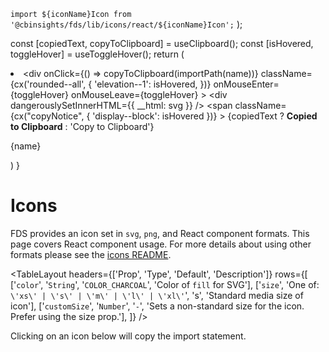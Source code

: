 
  `import ${iconName}Icon from '@cbinsights/fds/lib/icons/react/${iconName}Icon';`
);

  const [copiedText, copyToClipboard] = useClipboard();
  const [isHovered, toggleHover] = useToggleHover();
  return (
    <li>
      <div
        onClick={() => copyToClipboard(importPath(name))}
        className={cx('rounded--all', {
          'elevation--1': isHovered,
        })}
        onMouseEnter={toggleHover}
        onMouseLeave={toggleHover}
      >
        <div
          dangerouslySetInnerHTML={{ __html: svg }}
        />
        <span
          className={cx("copyNotice", { 'display--block': isHovered })}
        >
          {copiedText ? <b>Copied to Clipboard</b> : 'Copy to Clipboard'}
        </span>
        <p className="wrap--singleLine--truncate type--data">{name}</p>
      </div>
    </li>
  )
}

<Meta title="Icons/Icons" />

# Icons

FDS provides an icon set in `svg`, `png`, and React component formats. This page covers
React component usage. For more details about using other formats please see the [icons
README](https://github.com/cbinsights/form-design-system/tree/master/src/icons#usage).

<TableLayout
  headers={['Prop', 'Type', 'Default', 'Description']}
  rows={[
      ['`color`', '`String`', '`COLOR_CHARCOAL`', 'Color of `fill` for SVG'],
      ['`size`', 'One of: `\'xs\' | \'s\' | \'m\' | \'l\' | \'xl\'`', 's', 'Standard media size of icon'],
      ['`customSize`', '`Number`', '`-`', 'Sets a non-standard size for the icon. Prefer using the size prop.'],
  ]}
/>

Clicking on an icon below will copy the import statement.

<ul className="iconList">
    <Icon name='ActionsArrowDown' svg='<svg xmlns="http://www.w3.org/2000/svg" viewBox="0 0 24 24"><g fill-rule="evenodd"><g><polygon points="18.12 7 12 13.1808367 5.88 7 4 8.90283401 12 17 20 8.90283401"/></g></g></svg>' />
    <Icon name='ActionsArrowLeft' svg='<svg xmlns="http://www.w3.org/2000/svg" viewBox="0 0 24 24"><g fill-rule="evenodd"><g><polygon points="17 6.645 15.097166 5 7 12 15.097166 19 17 17.355 10.8191633 12"/></g></g></svg>' />
    <Icon name='ActionsArrowRight' svg='<svg xmlns="http://www.w3.org/2000/svg" viewBox="0 0 24 24"><g fill-rule="evenodd"><g><polygon points="8.90283401 5 7 6.645 13.1808367 12 7 17.355 8.90283401 19 17 12"/></g></g></svg>' />
    <Icon name='ActionsArrowUp' svg='<svg xmlns="http://www.w3.org/2000/svg" viewBox="0 0 24 24"><g fill-rule="evenodd"><g><polygon points="12 7 4 15.097166 5.88 17 12 10.8191633 18.12 17 20 15.097166"/></g></g></svg>' />
    <Icon name='Add' svg='<svg xmlns="http://www.w3.org/2000/svg" viewBox="0 0 24 24"><g fill-rule="evenodd"><g><path d="M13,7 L11,7 L11,11 L7,11 L7,13 L11,13 L11,17 L13,17 L13,13 L17,13 L17,11 L13,11 L13,7 Z M12,2 C6.48,2 2,6.48 2,12 C2,17.52 6.48,22 12,22 C17.52,22 22,17.52 22,12 C22,6.48 17.52,2 12,2 Z M12,20 C7.59,20 4,16.41 4,12 C4,7.59 7.59,4 12,4 C16.41,4 20,7.59 20,12 C20,16.41 16.41,20 12,20 Z"/></g></g></svg>' />
    <Icon name='AddImage' svg='<svg xmlns="http://www.w3.org/2000/svg" viewBox="0 0 24 24"><g fill-rule="evenodd"><g><path d="M20,15.0189926 L16.5809502,11.6648795 L12.9824682,15.2102985 L12.9707292,15.2276737 C12.7358622,14.6005237 12.4066283,14.0183921 12,13.498001 L12.0144337,13.499179 L16.5809502,9 L20,12.3831537 L20,6 L4,6 L4,12 C4,12 2,12 2,12 L2,6 C2,4.66666667 2.66666667,4 4,4 L20,4 C21.3333333,4 22,4.66666667 22,6 L22,17 C22,18.3333333 21.3333333,19 20,19 L12,19 L12,17 L20,17 L20,15.0189926 Z M3,17 L3,15 L6,15 L6,12 L8,12 L8,15 L11,15 L11,17 L8,17 L8,20 L6,20 L6,17 L3,17 Z M8.5,11 C7.67157288,11 7,10.3284271 7,9.5 C7,8.67157288 7.67157288,8 8.5,8 C9.32842712,8 10,8.67157288 10,9.5 C10,10.3284271 9.32842712,11 8.5,11 Z"/></g></g></svg>' />
    <Icon name='AddSection' svg='<svg xmlns="http://www.w3.org/2000/svg" viewBox="0 0 24 24"><g fill-rule="evenodd"><g><path d="M20,19 L12,19 C12,19 12,17 12,17 L20,17 L20,6 L4,6 L4,12 C4,12 2,12 2,12 L2,6 C2,4.66666667 2.66666667,4 4,4 L20,4 C21.3333333,4 22,4.66666667 22,6 L22,17 C22,18.3333333 21.3333333,19 20,19 Z M3,17 L3,15 L6,15 L6,12 L8,12 L8,15 L11,15 L11,17 L8,17 L8,20 L6,20 L6,17 L3,17 Z"/></g></g></svg>' />
    <Icon name='AddSectionSpecial' svg='<svg xmlns="http://www.w3.org/2000/svg" viewBox="0 0 24 24"><g fill-rule="evenodd"><g><path d="M7,11 L8.405,14.1405263 L12,14.4294737 L9.27,16.67 L10.09,20 L7,18.2331579 L3.91,20 L4.73,16.67 L2,14.4294737 L5.595,14.1405263 L7,11 Z M20,4 C21.3333333,4 22,4.66666667 22,6 L22,17 C22,18.3333333 21.3333333,19 20,19 L13,19 L13,17 L13,17 L20,17 L20,6 L4,6 L4,11 L2,11 L2,11 L2,6 C2,4.66666667 2.66666667,4 4,4 L20,4 Z"/></g></g></svg>' />
    <Icon name='AdvancedSearch' svg='<svg xmlns="http://www.w3.org/2000/svg" viewBox="0 0 24 24"><g fill-rule="evenodd"><g><path d="M18.208989,16.4068897 L22,20.30648 L20.3661065,22 L16.5645268,18.1031571 C15.5796413,18.7868238 14.3834871,19.1875 13.09375,19.1875 C9.72826481,19.1875 7,16.4592352 7,13.09375 C7,9.72826481 9.72826481,7 13.09375,7 C16.4592352,7 19.1875,9.72826481 19.1875,13.09375 C19.1875,14.3154395 18.8279884,15.4531607 18.208989,16.4068897 L18.208989,16.4068897 Z M9,6 C7.97930131,6.50671931 7.07411011,7.18765604 6.33055489,8 L2,8 L2,6 L9,6 L9,6 Z M17,6 L22,6 L22,8 L19.2536517,8 C18.6259128,7.18765604 17.8617144,6.50671931 17,6 L17,6 Z M5,10 C4.68949286,10.6295208 4.46016831,11.2999325 4.3242752,12 L2,12 L2,10 L5,10 L5,10 Z M4.54608607,14 C4.5968306,14.6921422 4.75224807,15.3620629 5,16 L2,16 L2,14 L4.54608607,14 L4.54608607,14 Z M2,2 L22,2 L22,4 L2,4 L2,2 Z M13,17 C15.209139,17 17,15.209139 17,13 C17,10.790861 15.209139,9 13,9 C10.790861,9 9,10.790861 9,13 C9,15.209139 10.790861,17 13,17 Z"/></g></g></svg>' />
    <Icon name='Approve' svg='<svg xmlns="http://www.w3.org/2000/svg" viewBox="0 0 24 24"><g fill-opacity=".87" fill-rule="evenodd"><g><polygon points="20 13 13 13 13 20 11 20 11 13 4 13 4 11 11 11 11 4 13 4 13 11 20 11"/></g></g></svg>' />
    <Icon name='ArrowDown' svg='<svg xmlns="http://www.w3.org/2000/svg" viewBox="0 0 24 24"><g fill-rule="evenodd"><g><path d="M14,14 L14,4 L10,4 L10,14 L7,14 L12,19 L17,14 L14,14 Z M16,12 L22,12 L12,22 L2,12 L8,12 L8,3 L8,2 L9,2 L16,2 L16,12 Z"/></g></g></svg>' />
    <Icon name='Arrows' svg='<svg xmlns="http://www.w3.org/2000/svg" viewBox="0 0 24 24"><g fill-rule="evenodd"><g><path d="M20,14 L12,22 L4,14 L20,14 Z M12,2 L20,10 L4,10 L12,2 Z"/></g></g></svg>' />
    <Icon name='ArrowUp' svg='<svg xmlns="http://www.w3.org/2000/svg" viewBox="0 0 24 24"><g fill-rule="evenodd"><g><path d="M14,10 L17,10 L12,5 L7,10 L10,10 L10,20 L14,20 L14,10 Z M16,12 L16,22 L8,22 L8,12 L2,12 L12,2 L22,12 L16,12 Z"/></g></g></svg>' />
    <Icon name='AskAnalyst' svg='<svg xmlns="http://www.w3.org/2000/svg" viewBox="0 0 24 24"><g fill-rule="evenodd"><g><path d="M9.5,13 C13.0664368,13 17,15.0211516 17,17.950315 C17,23.3581238 2,23.3416599 2,17.950315 C2,15.0211516 5.93356323,13 9.5,13 Z M9.5,2 C11.9858,2 14,4.0142 14,6.5 C14,8.9858 11.9858,11 9.5,11 C7.0142,11 5,8.9858 5,6.5 C5,4.0142 7.0142,2 9.5,2 Z M9.5,9 C10.881,9 12,7.881 12,6.5 C12,5.119 10.881,4 9.5,4 C8.119,4 7,5.119 7,6.5 C7,7.881 8.119,9 9.5,9 Z M9.5,15 C12.115387,15 15,16.122862 15,17.750175 C15,20.7545132 4,20.7453666 4,17.750175 C4,16.122862 6.88461304,15 9.5,15 Z M20,11 L20,13 L18,13 L18,11 L20,11 Z M19,3 C19.897343,3 20.704999,3.3627378 21.228516,3.9375 C21.752033,4.5122622 22,5.2568876 22,6 C22,7.285666 21.270579,8.179964 20.755859,8.773438 C20.241139,9.366909 20,9.665245 20,10 L20,10 L18,10 C18,8.797755 18.758861,8.022418 19.244141,7.462891 C19.729421,6.903363 20,6.565334 20,6 C20,5.7041124 19.900733,5.4486909 19.75,5.2832031 C19.599267,5.1177154 19.405657,5 19,5 C18.60432,5 18.412061,5.1192182 18.255859,5.2929688 C18.099658,5.4667193 18,5.7323333 18,6 L18,6 L16,6 C16,5.2676667 16.24953,4.5332807 16.767578,3.9570312 C17.285626,3.3807818 18.09268,3 19,3 Z"/></g></g></svg>' />
    <Icon name='At' svg='<svg xmlns="http://www.w3.org/2000/svg" viewBox="0 0 24 24"><g fill-rule="evenodd"><g><path d="M12,2 C6.48,2 2,6.48 2,12 C2,17.52 6.48,22 12,22 L17,22 L17,20 L12,20 C7.66,20 4,16.34 4,12 C4,7.66 7.66,4 12,4 C16.34,4 20,7.66 20,12 L20,13.43 C20,14.22 19.29,15 18.5,15 C17.71,15 17,14.22 17,13.43 L17,12 C17,9.24 14.76,7 12,7 C9.24,7 7,9.24 7,12 C7,14.76 9.24,17 12,17 C13.38,17 14.64,16.44 15.54,15.53 C16.19,16.42 17.31,17 18.5,17 C20.47,17 22,15.4 22,13.43 L22,12 C22,6.48 17.52,2 12,2 Z M12,15 C10.34,15 9,13.66 9,12 C9,10.34 10.34,9 12,9 C13.66,9 15,10.34 15,12 C15,13.66 13.66,15 12,15 Z"/></g></g></svg>' />
    <Icon name='Attachment' svg='<svg xmlns="http://www.w3.org/2000/svg" viewBox="0 0 24 24"><g fill-rule="evenodd"><g><path d="M11,1 C8.8026661,1 7,2.8026661 7,5 L7,17.5 C7,20.525577 9.4744232,23 12.5,23 C15.525577,23 18,20.525577 18,17.5 L18,6 L16,6 L16,17.5 C16,19.444423 14.444423,21 12.5,21 C10.555577,21 9,19.444423 9,17.5 L9,5 C9,3.8833339 9.8833339,3 11,3 C12.116666,3 13,3.8833339 13,5 L13,15.5 C13,15.786937 12.786937,16 12.5,16 C12.213063,16 12,15.786937 12,15.5 L12,6 L10,6 L10,15.5 C10,16.869063 11.130937,18 12.5,18 C13.869063,18 15,16.869063 15,15.5 L15,5 C15,2.8026661 13.197334,1 11,1 Z"/></g></g></svg>' />
    <Icon name='AutoBuild' svg='<svg xmlns="http://www.w3.org/2000/svg" viewBox="0 0 24 24"><g fill-rule="evenodd"><g><path d="M5.15559061,17.8444094 L4,19 L4,15 L8,15 L6.57541768,16.4245823 C7.85905176,17.996444 9.81232934,19 12,19 C15.8659932,19 19,15.8659932 19,12 L21,12 C21,16.9705627 16.9705627,21 12,21 C9.26018292,21 6.8063089,19.7757322 5.15559061,17.8444094 L5.15559061,17.8444094 Z M12,7 L13.405,10.1405263 L17,10.4294737 L14.27,12.67 L15.09,16 L12,14.2331579 L8.91,16 L9.73,12.67 L7,10.4294737 L10.595,10.1405263 L12,7 Z M12,3 C14.7398171,3 17.1936911,4.22426776 18.8444094,6.15559061 L20,5 L20,9 L16,9 L17.4245823,7.57541768 C16.1409482,6.00355604 14.1876707,5 12,5 C8.13400675,5 5,8.13400675 5,12 L3,12 C3,7.02943725 7.02943725,3 12,3 Z"/></g></g></svg>' />
    <Icon name='BarChart' svg='<svg xmlns="http://www.w3.org/2000/svg" viewBox="0 0 24 24"><g fill-rule="evenodd"><g><path d="M3,3 L12,3 L12,5 L3,5 L3,3 Z M3,7 L8,7 L8,9 L3,9 L3,7 Z M3,11 L16,11 L16,13 L3,13 L3,11 Z M3,15 L21,15 L21,17 L3,17 L3,15 Z M3,19 L10,19 L10,21 L3,21 L3,19 Z"/></g></g></svg>' />
    <Icon name='Bell' svg='<svg xmlns="http://www.w3.org/2000/svg" viewBox="0 0 24 24"><g fill-rule="evenodd"><g><path d="M12,2 C11.172,2 10.5,2.672 10.5,3.5 L10.5,4.1992188 C7.920403,4.8702644 6,7.2170553 6,10 L6,14.837891 L5.2792969,17 L4,17 L4,19 L20,19 L20,17 L18.720703,17 L18,14.837891 L18,10 C18,7.2170553 16.079597,4.8702644 13.5,4.1992188 L13.5,3.5 C13.5,2.672 12.828,2 12,2 Z M13.99,20.01 C13.99,21.11 13.1,22 12,22 C10.9,22 10.01,21.11 10.01,20.01 L10.01,20.01 Z M12,6 C14.220375,6 16,7.7796254 16,10 L16,15.162109 L16.611328,17 L7.3886719,17 L8,15.162109 L8,10 C8,7.7796254 9.7796254,6 12,6 Z"/></g></g></svg>' />
    <Icon name='Board' svg='<svg xmlns="http://www.w3.org/2000/svg" viewBox="0 0 24 24"><g fill-rule="evenodd"><g><path d="M11,18 L11,6 L13,6 L13,15 L20,15 L20,6 L4,6 L4,18 L11,18 Z M4,4 L20,4 C21.1045695,4 22,4.8954305 22,6 L22,18 C22,19.1045695 21.1045695,20 20,20 L4,20 C2.8954305,20 2,19.1045695 2,18 L2,6 C2,4.8954305 2.8954305,4 4,4 Z"/></g></g></svg>' />
    <Icon name='Briefcase' svg='<svg xmlns="http://www.w3.org/2000/svg" viewBox="0 0 24 24"><g fill-rule="evenodd"><g><path d="M8,3 C7.448,3 7,3.448 7,4 L7,6 L4,6 C2.9069372,6 2,6.9069372 2,8 L2,19 C2,20.093063 2.9069372,21 4,21 L20,21 C21.093063,21 22,20.093063 22,19 L22,8 C22,6.9069372 21.093063,6 20,6 L17,6 L17,4 C17,3.448 16.552,3 16,3 L8,3 Z M9,5 L15,5 L15,6 L9,6 L9,5 Z M4,8 L20,8 L20,19 L4,19 L4,8 Z"/></g></g></svg>' />
    <Icon name='CaretDown' svg='<svg xmlns="http://www.w3.org/2000/svg" viewBox="0 0 24 24"><g fill-rule="evenodd"><g><polygon points="4 8 12 16 20 8"/></g></g></svg>' />
    <Icon name='CaretLeft' svg='<svg xmlns="http://www.w3.org/2000/svg" viewBox="0 0 24 24"><g fill-rule="evenodd"><g><polygon points="16 4 8 12 16 20"/></g></g></svg>' />
    <Icon name='CaretRight' svg='<svg xmlns="http://www.w3.org/2000/svg" viewBox="0 0 24 24"><g fill-rule="evenodd"><g><polygon points="8 20 16 12 8 4"/></g></g></svg>' />
    <Icon name='CaretUp' svg='<svg xmlns="http://www.w3.org/2000/svg" viewBox="0 0 24 24"><g fill-rule="evenodd"><g><polygon points="4 16 12 8 20 16"/></g></g></svg>' />
    <Icon name='CbiData' svg='<svg xmlns="http://www.w3.org/2000/svg" viewBox="0 0 24 24"><g fill-rule="evenodd"><g><path d="M11.0624638,11.5844847 L14.604054,11.5844847 L14.604054,18.024561 L12.649847,18.024561 C12.8765187,17.3920752 13,16.7104579 13,16 C13,14.2533352 12.253648,12.6809902 11.0624638,11.5844847 L11.0624638,11.5844847 Z M2,12.6822049 L2,6.56580464 C2,5.14840987 3.14885448,4 4.56580464,4 L14.604054,4 L14.604054,10.0497147 L7.77595834,10.0497147 C7.52194195,10.0169145 7.26294627,10 7,10 C4.91302925,10 3.07492154,11.0655093 2,12.6822049 L2,12.6822049 Z M22,6.56580464 L22,10 L16,10 L16,4 L19.469346,4 C20.8867408,4 22,5.14840987 22,6.56580464 Z M22,11.5844847 L22,15.4587564 C22,16.8757065 20.8867408,18 19.469346,18 L16,18 L16,11.5844847 L22,11.5844847 Z M3,17 L3,15 L6,15 L6,12 L8,12 L8,15 L11,15 L11,17 L8,17 L8,20 L6,20 L6,17 L3,17 Z"/></g></g></svg>' />
    <Icon name='Check' svg='<svg xmlns="http://www.w3.org/2000/svg" viewBox="0 0 24 24"><g fill-rule="evenodd"><g><polygon points="19.28125 5.28125 9 15.5625 4.71875 11.28125 3.28125 12.71875 8.28125 17.71875 9 18.40625 9.71875 17.71875 20.71875 6.71875"/></g></g></svg>' />
    <Icon name='CheckEmpty' svg='<svg xmlns="http://www.w3.org/2000/svg" viewBox="0 0 24 24"><g fill-rule="evenodd"><g><path d="M5,3 C3.9069372,3 3,3.9069372 3,5 L3,19 C3,20.093063 3.9069372,21 5,21 L19,21 C20.093063,21 21,20.093063 21,19 L21,5 C21,3.9069372 20.093063,3 19,3 L5,3 Z M5,5 L19,5 L19,19 L5,19 L5,5 Z"/></g></g></svg>' />
    <Icon name='CheckFilled' svg='<svg xmlns="http://www.w3.org/2000/svg" viewBox="0 0 24 24"><g fill-rule="evenodd"><g><path d="M19,3 L5,3 C3.895,3 3,3.895 3,5 L3,19 C3,20.105 3.895,21 5,21 L19,21 C20.105,21 21,20.105 21,19 L21,5 C21,3.895 20.105,3 19,3 Z M10,17.414 L5.293,12.707 L6.707,11.293 L10,14.586 L17.293,7.293 L18.707,8.707 L10,17.414 Z"/></g></g></svg>' />
    <Icon name='CheckIndeterminate' svg='<svg xmlns="http://www.w3.org/2000/svg" viewBox="0 0 24 24"><g fill-rule="evenodd"><g><path d="M19,3 L5,3 C3.895,3 3,3.895 3,5 L3,19 C3,20.105 3.895,21 5,21 L19,21 C20.105,21 21,20.105 21,19 L21,5 C21,3.895 20.105,3 19,3 Z M17,13 L7,13 L7,11 L17,11 L17,13 Z"/></g></g></svg>' />
    <Icon name='CircleClose' svg='<svg xmlns="http://www.w3.org/2000/svg" viewBox="0 0 24 24"><g fill-rule="evenodd"><g><path d="M14.59,8 L12,10.59 L9.41,8 L8,9.41 L10.59,12 L8,14.59 L9.41,16 L12,13.41 L14.59,16 L16,14.59 L13.41,12 L16,9.41 L14.59,8 Z M12,2 C6.47,2 2,6.47 2,12 C2,17.53 6.47,22 12,22 C17.53,22 22,17.53 22,12 C22,6.47 17.53,2 12,2 Z M12,20 C7.59,20 4,16.41 4,12 C4,7.59 7.59,4 12,4 C16.41,4 20,7.59 20,12 C20,16.41 16.41,20 12,20 Z"/></g></g></svg>' />
    <Icon name='Clone' svg='<svg xmlns="http://www.w3.org/2000/svg" viewBox="0 0 24 24"><g fill-opacity=".87" fill-rule="evenodd"><g><g transform="translate(2.000000, 2.000000)"><path d="M2,0 C0.895,0 0,0.895 0,2 L0,16 L2,16 L2,2 L16,2 L16,0 L2,0 Z M6,4 C4.895,4 4,4.895 4,6 L4,18 C4,19.105 4.895,20 6,20 L18,20 C19.105,20 20,19.105 20,18 L20,6 C20,4.895 19.105,4 18,4 L6,4 Z M6,6 L18,6 L18,18 L6,18 L6,6 Z"/></g></g></g></svg>' />
    <Icon name='Cloud' svg='<svg xmlns="http://www.w3.org/2000/svg" viewBox="0 0 24 24"><g fill-rule="evenodd"><g><path d="M19.355,10.036 C18.674,6.595 15.641,4 12,4 C9.108,4 6.603,5.639 5.352,8.036 C2.343,8.36 0,10.906 0,14 C0,17.314 2.686,20 6,20 L19,20 C21.761,20 24,17.761 24,15 C24,12.36 21.948,10.221 19.355,10.036 Z M19,18 L6,18 C3.794,18 2,16.206 2,14 C2,11.952 3.533,10.243 5.565,10.025 L6.629,9.91 L7.124,8.961 C8.078,7.135 9.947,6 12,6 C14.617,6 16.885,7.861 17.393,10.424 L17.69,11.922 L19.213,12.031 C20.776,12.142 22,13.447 22,15 C22,16.654 20.654,18 19,18 Z"/></g></g></svg>' />
    <Icon name='CloudDownload' svg='<svg xmlns="http://www.w3.org/2000/svg" viewBox="0 0 24 24"><g fill-rule="evenodd"><g><path d="M12,3 C9.709,3 7.5608125,4.1379063 6.2578125,6.0039062 C2.7848125,6.1319063 0,8.997 0,12.5 C0,16.084 2.916,19 6.5,19 L7,19 L7,17 L6.5,17 C4.019,17 2,14.981 2,12.5 C2,10.019 4.019,8 6.5,8 L7.359375,8.046875 L7.6679688,7.5136719 C8.5599687,5.9626719 10.22,5 12,5 C14.472,5 16.544641,6.7728437 16.931641,9.2148438 L17.082031,10.1757812 L18.181641,10.03125 C18.286641,10.01725 18.391,10 18.5,10 C20.43,10 22,11.57 22,13.5 C22,15.43 20.43,17 18.5,17 L17,17 L17,19 L18.5,19 C21.532,19 24,16.533 24,13.5 C24,10.536 21.643078,8.1119062 18.705078,8.0039062 C17.839078,5.0559063 15.149,3 12,3 Z M11,9 L11,17 L8,17 L12,21 L16,17 L13,17 L13,9 L11,9 Z"/></g></g></svg>' />
    <Icon name='CollectionExpert' svg='<svg xmlns="http://www.w3.org/2000/svg" viewBox="0 0 24 24"><g fill-rule="evenodd"><g><path d="M17,10.8405263 L20.708,13 L19.724,8.93 L23,6.19157895 L18.686,5.83842105 L17,2 L15.314,5.83842105 L11,6.19157895 L14.276,8.93 L13.292,13 L17,10.8405263 Z M14,2 L14.0030766,4 L7,4 L7,18 L12,14 L17,18 L17,14 L19,14 L19,22 L12,17 L5,22 L5,2 L14,2 Z"/></g></g></svg>' />
    <Icon name='CollectionPublic' svg='<svg xmlns="http://www.w3.org/2000/svg" viewBox="0 0 24 24"><g fill-rule="evenodd"><g><path d="M5,2 L19,2 L19,22 L12,17 L5,22 L5,2 Z M7,4 L7,18 L12,14 L17,18 L17,4 L7,4 Z"/></g></g></svg>' />
    <Icon name='CollectionPublicFilled' svg='<svg xmlns="http://www.w3.org/2000/svg" viewBox="0 0 24 24"><g fill-rule="evenodd"><g><polygon points="5 2 19 2 19 22 12 17 5 22"/></g></g></svg>' />
    <Icon name='ColumnChart' svg='<svg xmlns="http://www.w3.org/2000/svg" viewBox="0 0 24 24"><g fill-rule="evenodd"><g><path d="M3,21 L3,12 L5,12 L5,21 L3,21 Z M7,21 L7,16 L9,16 L9,21 L7,21 Z M11,21 L11,8 L13,8 L13,21 L11,21 Z M15,21 L15,3 L17,3 L17,21 L15,21 Z M19,21 L19,14 L21,14 L21,21 L19,21 Z"/></g></g></svg>' />
    <Icon name='Comment' svg='<svg xmlns="http://www.w3.org/2000/svg" viewBox="0 0 24 24"><g fill-rule="evenodd"><g><path d="M4.0019531,2 C2.9088903,2 2.0019531,2.9069372 2.0019531,4 L2,22 C2,22 6,18 6.0019531,18 C15.3339844,18 20,18 20,18 C21,18 22,17 22,16 C22,16 21.9967447,11.999349 21.990234,3.9980469 C21.990235,2.9049841 21.082089,2 19.990234,2 C10.0600886,2 4.73066163,2 4.0019531,2 Z M4.0019531,4 L19.990234,4 L20,16 L5,16 L4.0019531,17 L4.0019531,4 Z"/></g></g></svg>' />
    <Icon name='Commented' svg='<svg xmlns="http://www.w3.org/2000/svg" viewBox="0 0 24 24"><g fill-rule="evenodd"><g><path d="M4.0019531,2 C2.9088903,2 2.0019531,2.9069372 2.0019531,4 L2,22 C2,22 6,18 6.0019531,18 C15.3339844,18 20,18 20,18 C21,18 22,17 22,16 C22,16 21.9967447,11.999349 21.990234,3.9980469 C21.990235,2.9049841 21.082089,2 19.990234,2 C10.0600886,2 4.73066163,2 4.0019531,2 Z"/></g></g></svg>' />
    <Icon name='Company' svg='<svg xmlns="http://www.w3.org/2000/svg" viewBox="0 0 24 24"><g fill-rule="evenodd"><g><path d="M4,2 L20,2 L20,22 L4,22 L4,2 Z M6,4 L6,20 L18,20 L18,4 L6,4 Z M9,16 L15,16 L15,20 L9,20 L9,16 Z M8,12 L10,12 L10,14 L8,14 L8,12 Z M8,9 L10,9 L10,11 L8,11 L8,9 Z M8,6 L10,6 L10,8 L8,8 L8,6 Z M11,12 L13,12 L13,14 L11,14 L11,12 Z M11,9 L13,9 L13,11 L11,11 L11,9 Z M11,6 L13,6 L13,8 L11,8 L11,6 Z M14,12 L16,12 L16,14 L14,14 L14,12 Z M14,9 L16,9 L16,11 L14,11 L14,9 Z M14,6 L16,6 L16,8 L14,8 L14,6 Z"/></g></g></svg>' />
    <Icon name='CompanyCustom' svg='<svg xmlns="http://www.w3.org/2000/svg" viewBox="0 0 24 24"><g fill-rule="evenodd"><g><path d="M13,20 L18,20 L18,4 L6,4 L6,8 C6,8 4,8 4,8 L4,2 L20,2 L20,22 L13,22 C13,20.6666667 13,20 13,20 Z M8,6 L10,6 L10,8 L8,8 L8,6 Z M11,6 L13,6 L13,8 L11,8 L11,6 Z M14,9 L16,9 L16,11 L14,11 L14,9 Z M11,9 L13,9 L13,11 L11,11 L11,9 Z M14,12 L16,12 L16,14 L14,14 L14,12 Z M11,12 L13,12 L13,14 L11,14 L11,12 Z M14,6 L16,6 L16,8 L14,8 L14,6 Z M6.5,15 C5.119,15 4,13.881 4,12.5 C4,11.119 5.119,10 6.5,10 C7.881,10 9,11.119 9,12.5 C9,13.881 7.881,15 6.5,15 Z M2,19.30021 C2,17.3474344 4.36013794,16 6.5,16 C8.63986206,16 11,17.3474344 11,19.30021 C11,22.9054159 2,22.8944399 2,19.30021 Z"/></g></g></svg>' />
    <Icon name='Conference' svg='<svg xmlns="http://www.w3.org/2000/svg" viewBox="0 0 24 24"><g fill-rule="evenodd"><g><path d="M6,2 L6,4 L5,4 C3.9,4 3,4.9 3,6 L3,20 C3,21.1 3.9,22 5,22 L19,22 C20.1,22 21,21.1 21,20 L21,6 C21,4.9 20.1,4 19,4 L18,4 L18,2 L16,2 L16,4 L8,4 L8,2 L6,2 Z M5,6 L6,6 L8,6 L16,6 L18,6 L19,6 L19,8 L5,8 L5,6 Z M5,10 L19,10 L19,20 L5,20 L5,10 Z"/></g></g></svg>' />
    <Icon name='Crop' svg='<svg xmlns="http://www.w3.org/2000/svg" viewBox="0 0 24 24"><g fill-rule="evenodd"><g><path d="M17,15 L19,15 L19,7 C19,5.9 18.1,5 17,5 L9,5 L9,7 L17,7 L17,15 Z M7,17 L7,1 L5,1 L5,5 L1,5 L1,7 L5,7 L5,17 C5,18.1 5.9,19 7,19 L17,19 L17,23 L19,23 L19,19 L23,19 L23,17 L7,17 Z"/></g></g></svg>' />
    <Icon name='DatePicker' svg='<svg xmlns="http://www.w3.org/2000/svg" viewBox="0 0 24 24"><g fill-rule="evenodd"><g fill-rule="nonzero"><path d="M9,11 L7,11 L7,13 L9,13 L9,11 Z M13,11 L11,11 L11,13 L13,13 L13,11 Z M17,11 L15,11 L15,13 L17,13 L17,11 Z M19,4 L18,4 L18,2 L16,2 L16,4 L8,4 L8,2 L6,2 L6,4 L5,4 C3.89,4 3.01,4.9 3.01,6 L3,20 C3,21.1 3.89,22 5,22 L19,22 C20.1,22 21,21.1 21,20 L21,6 C21,4.9 20.1,4 19,4 Z M19,20 L5,20 L5,9 L19,9 L19,20 Z"/></g></g></svg>' />
    <Icon name='Deny' svg='<svg xmlns="http://www.w3.org/2000/svg" viewBox="0 0 24 24"><g fill-rule="evenodd"><g><polygon points="19 6.41 17.59 5 12 10.59 6.41 5 5 6.41 10.59 12 5 17.59 6.41 19 12 13.41 17.59 19 19 17.59 13.41 12"/></g></g></svg>' />
    <Icon name='Document' svg='<svg xmlns="http://www.w3.org/2000/svg" viewBox="0 0 24 24"><g fill-rule="evenodd"><g><path d="M6,2 C4.9057453,2 4,2.9057453 4,4 L4,20 C4,21.094255 4.9057453,22 6,22 L18,22 C19.094255,22 20,21.094255 20,20 L20,8 L14,2 L6,2 Z M6,4 L13,4 L13,9 L18,9 L18,20 L6,20 L6,4 Z M8,12 L8,14 L16,14 L16,12 L8,12 Z M8,16 L8,18 L16,18 L16,16 L8,16 Z"/></g></g></svg>' />
    <Icon name='Done' svg='<svg xmlns="http://www.w3.org/2000/svg" viewBox="0 0 24 24"><g fill-rule="evenodd"><g><path d="M12,2 C6.4889971,2 2,6.4889971 2,12 C2,17.511003 6.4889971,22 12,22 C17.511003,22 22,17.511003 22,12 C22,6.4889971 17.511003,2 12,2 Z M12,4 C16.430123,4 20,7.5698774 20,12 C20,16.430123 16.430123,20 12,20 C7.5698774,20 4,16.430123 4,12 C4,7.5698774 7.5698774,4 12,4 Z M16.2929688,8.2929688 L10,14.585938 L7.7070312,12.2929688 L6.2929688,13.707031 L10,17.414062 L17.707031,9.7070312 L16.2929688,8.2929688 Z"/></g></g></svg>' />
    <Icon name='Download' svg='<svg xmlns="http://www.w3.org/2000/svg" viewBox="0 0 24 24"><g fill-rule="evenodd"><g><path d="M9,2 L9,10 L4.5859375,10 L12,17.414062 L19.414062,10 L15,10 L15,2 C11,2 9,2 9,2 Z M11,4 L13,4 L13,12 L14.585938,12 L12,14.585938 L9.4140625,12 L11,12 L11,4 Z M2,20 L2,22 L22,22 L22,20 L2,20 Z"/></g></g></svg>' />
    <Icon name='Edit' svg='<svg xmlns="http://www.w3.org/2000/svg" viewBox="0 0 24 24"><g fill-rule="evenodd"><g><path d="M3.00076581,14.4593369 L3,14.036437 C9.88566169,7.15452682 13.4220704,3.62024409 13.6092262,3.4335888 C14.1888947,2.8554704 15.3482318,2.8554704 15.9279003,3.4335888 L20.5652486,8.05853601 C21.1449171,8.63665441 21.1449171,9.79289121 20.5652486,10.3710096 L9.91320597,20.9945669 L9.55820081,20.9953897 L9.55820081,21 L3,21 L3,14.4593369 L3.00076581,14.4593369 Z M4.6395502,14.6917519 L4.6395502,18.1384599 L5.86921286,19.3648342 L9.21188354,19.3648342 L17.0861617,11.5261736 L12.4498891,6.90229921 L13.6092262,5.7460624 L18.2465745,10.3710096 C19.0194658,9.60018508 19.4020915,9.21599954 19.3945635,9.21845301 L14.7658542,4.60108581 C14.374312,4.98587536 13.9900902,5.36621689 13.6131888,5.74211042 L4.6395502,14.6917519 Z"/></g></g></svg>' />
    <Icon name='Email' svg='<svg xmlns="http://www.w3.org/2000/svg" viewBox="0 0 24 24"><g fill-rule="evenodd"><g><path d="M12,2 C6.4889971,2 2,6.4889971 2,12 C2,17.511003 6.4889971,22 12,22 C17.511003,22 22,17.511003 22,12 C22,6.4889971 17.511003,2 12,2 Z M12,4 C16.430123,4 20,7.5698774 20,12 C20,16.430123 16.430123,20 12,20 C7.5698774,20 4,16.430123 4,12 C4,7.5698774 7.5698774,4 12,4 Z M7.91452483,8 C7.50851566,8 7.16423989,8.25848924 7,8.62875534 L11.9950189,12 L17,8.64592272 C16.8388205,8.26686693 16.487643,8 16.0755131,8 L7.91452483,8 Z M7,11 L7,15.0461998 C7,15.5726975 7.448,16 8,16 L16,16 C16.552,16 17,15.5726975 17,15.0461998 L17,11.0204924 L12,13.9899405 L7,11 Z"/></g></g></svg>' />
    <Icon name='Error' svg='<svg xmlns="http://www.w3.org/2000/svg" viewBox="0 0 24 24"><g fill-opacity=".87" fill-rule="evenodd"><g><path d="M12,2 C6.4889971,2 2,6.4889971 2,12 C2,17.511003 6.4889971,22 12,22 C17.511003,22 22,17.511003 22,12 C22,6.4889971 17.511003,2 12,2 Z M12,4 C16.430123,4 20,7.5698774 20,12 C20,16.430123 16.430123,20 12,20 C7.5698774,20 4,16.430123 4,12 C4,7.5698774 7.5698774,4 12,4 Z M11,15 L11,17 L13,17 L13,15 L11,15 Z M11,7 L11,13 L13,13 L13,7 L11,7 Z"/></g></g></svg>' />
    <Icon name='Expert' svg='<svg xmlns="http://www.w3.org/2000/svg" viewBox="0 0 24 24"><g fill-rule="evenodd"><g><path d="M16,12 L17.686,15.8384211 L22,16.1915789 L18.724,18.93 L19.708,23 L16,20.8405263 L12.292,23 L13.276,18.93 L10,16.1915789 L14.314,15.8384211 L16,12 Z M12,2 C14.76,2 17,4.24 17,7 L17,7 L17,9 L18,9 C19.1,9 20,9.9 20,11 L20,11 L20,13 L18,13 L18,11 L6,11 L6,20 L11,20 L11,22 L6,22 C4.95,22 4.0822314,21.1799587 4.00551277,20.1486946 L4,20 L4,11 C4,9.9 4.9,9 6,9 L6,9 L7,9 L7,7 C7,4.24 9.24,2 12,2 Z M12,4 C10.34,4 9,5.11666667 9,6.5 L9,6.5 L9,9 L15,9 L15,6.5 C15,5.11666667 13.66,4 12,4 Z"/></g></g></svg>' />
    <Icon name='ExpertTag' svg='<svg xmlns="http://www.w3.org/2000/svg" viewBox="0 0 24 24"><g fill-rule="evenodd"><g><path d="M17,14 L18.405,17.1405263 L22,17.4294737 L19.27,19.67 L20.09,23 L17,21.2331579 L13.91,23 L14.73,19.67 L12,17.4294737 L15.595,17.1405263 L17,14 Z M11,2 L10.1,8 L15.099,8 L16,2 L18,2 L17.099,8 L22,8 L22,10 L16.799,10 L16.3499014,13.0006572 L14.3485731,13.0095125 L14.4999893,12.0000716 L14.799,10 L9.8,10 L9.2,14 L13,14 L11.9,16 L8.9,16 L8,22 L6,22 L6.9,16 L2,16 L2,14 L7.2,14 L7.8,10 L3,10 L3,8 L8.1,8 L9,2 L11,2 Z"/></g></g></svg>' />
    <Icon name='Export' svg='<svg xmlns="http://www.w3.org/2000/svg" viewBox="0 0 24 24"><g fill-rule="evenodd"><g><path d="M6,2 C4.9057453,2 4,2.9057453 4,4 L4,20 C4,21.094255 4.9057453,22 6,22 L14,22 L14,20 L6,20 L6,4 L13,4 L13,9 L18,9 L18,13 L20,13 L20,8 L14,2 L6,2 Z M20,14 L20,17 L16,17 L16,19 L20,19 L20,22 L24,18 L20,14 Z"/></g></g></svg>' />
    <Icon name='ExternalLink' svg='<svg xmlns="http://www.w3.org/2000/svg" viewBox="0 0 24 24"><g fill-rule="evenodd"><g><path d="M19,19 L5,19 L5,5 L12,5 L12,3 L5,3 C3.89,3 3,3.9 3,5 L3,19 C3,20.1 3.89,21 5,21 L19,21 C20.1,21 21,20.1 21,19 L21,12 L19,12 L19,19 Z M14,3 L14,5 L17.59,5 L7.76,14.83 L9.17,16.24 L19,6.41 L19,10 L21,10 L21,3 L14,3 Z"/></g></g></svg>' />
    <Icon name='Feed' svg='<svg xmlns="http://www.w3.org/2000/svg" viewBox="0 0 24 24"><g fill-rule="evenodd"><g><path d="M5,3 C3.9069372,3 3,3.9069372 3,5 L3,19 C3,20.093063 3.9069372,21 5,21 L19,21 C20.093063,21 21,20.093063 21,19 L21,5 C21,3.9069372 20.093063,3 19,3 L5,3 Z M5,5 L19,5 L19,9 L5,9 L5,5 Z M10,6 L10,8 L17,8 L17,6 L10,6 Z M14.7610559,14.0031738 L19,17.4984013 L19,19 L5,19 L5,17.8134992 L7.0172612,16.4217529 L9.38643932,18.3001709 L14.7610559,14.0031738 Z M19,11 L19,15.2128305 L14.7610559,12 L9.38643932,16.1790054 L7.0172612,14.2437324 L5,15.8356608 L5,11 L19,11 Z M8,6 L8,8 L6,8 L6,6 L8,6 Z"/></g></g></svg>' />
    <Icon name='Fill' svg='<svg xmlns="http://www.w3.org/2000/svg" viewBox="0 0 24 24"><g fill-rule="evenodd"><g><path d="M3,3 L3,9 L5.2929688,6.7070312 L8.8925781,10.306641 L10.306641,8.8925781 L6.7070312,5.2929688 L9,3 L3,3 Z M15,3 L17.292969,5.2929688 L13.693359,8.8925781 L15.107422,10.306641 L18.707031,6.7070312 L21,9 L21,3 L15,3 Z M8.8925781,13.693359 L5.2929688,17.292969 L3,15 L3,21 L9,21 L6.7070312,18.707031 L10.306641,15.107422 L8.8925781,13.693359 Z M15.107422,13.693359 L13.693359,15.107422 L17.292969,18.707031 L15,21 L21,21 L21,15 L18.707031,17.292969 L15.107422,13.693359 Z"/></g></g></svg>' />
    <Icon name='Filter' svg='<svg xmlns="http://www.w3.org/2000/svg" viewBox="0 0 24 24"><g fill-rule="evenodd"><g><path d="M8,17 L16,17 L16,19 L8,19 L8,17 Z M6,13 L18,13 L18,15 L6,15 L6,13 Z M4,9 L20,9 L20,11 L4,11 L4,9 Z M2,5 L22,5 L22,7 L2,7 L2,5 Z"/></g></g></svg>' />
    <Icon name='Fit' svg='<svg xmlns="http://www.w3.org/2000/svg" viewBox="0 0 24 24"><g fill-rule="evenodd"><g><path d="M16.2875062,6.26578331 L19.5788839,3 L21.0041809,4.41421356 L17.7128032,7.67999687 L20.0512038,10.0002136 L14.0041809,10.0002136 L14.0041809,4.00021362 L16.2875062,6.26578331 L16.2875062,6.26578331 Z M17.7383416,16.3117554 L21.0041809,19.5757303 L19.5788839,21.0002136 L16.3130447,17.7362387 L14.0041809,20.0437844 L14.0041809,14.0002136 L20.0512038,14.0002136 L17.7383416,16.3117554 L17.7383416,16.3117554 Z M7.68396416,17.7067187 L4.41421356,21.0002136 L3,19.5757303 L6.2697506,16.2822354 L4.00418091,14.0002136 L10.0041809,14.0002136 L10.0041809,20.0437844 L7.68396416,17.7067187 L7.68396416,17.7067187 Z M6.29509048,7.70930405 L3,4.41421356 L4.41421356,3 L7.70930405,6.29509048 L10.0041809,4.00021362 L10.0041809,10.0002136 L4.00418091,10.0002136 L6.29509048,7.70930405 L6.29509048,7.70930405 Z"/></g></g></svg>' />
    <Icon name='Funding' svg='<svg xmlns="http://www.w3.org/2000/svg" viewBox="0 0 24 24"><g fill-rule="evenodd"><g><path d="M6.28914886,3.21383836 L7.1679688,7.2285156 L7.1679688,7.2285156 C5.3009337,8.9171236 2,12.526202 2,17 C2,19.002 2.6085469,20.592562 3.8105469,21.726562 L4.0996094,22 L19.900391,22 L20.189453,21.726562 C21.390453,20.591562 22,19.002 22,17 C22,12.530518 18.701049,8.9207994 16.833984,7.2304688 L17.7129203,3.21376228 C17.830978,2.6742432 17.489316,2.14117194 16.9497969,2.02311429 C16.8795806,2.00774955 16.8079124,2 16.7360346,2 L7.26601792,2 C6.71373317,2 6.26601792,2.44771525 6.26601792,3 C6.26601792,3.07190376 6.27377308,3.1435978 6.28914886,3.21383836 Z M15.576172,4 L15.025391,6 L8.9746094,6 L8.4238281,4 L15.576172,4 Z M9.3417969,8 L14.660156,8 C15.740156,8.861 20,12.539 20,17 C20,18.283 19.696219,19.269 19.074219,20 L4.9238281,20 C4.3028281,19.269 4,18.283 4,17 C4,12.552 8.2617969,8.863 9.3417969,8 Z M13.2427386,15.4847914 C13.2427386,15.255092 13.1504149,15.0720502 12.9657676,14.9356662 C12.7821577,14.8 12.4688797,14.6743831 12.026971,14.5595334 C11.5850622,14.4446837 11.2043568,14.3305518 10.8848548,14.2164199 C10.5643154,14.1030058 10.2894191,13.9730821 10.0612033,13.8252131 C9.83195021,13.6780619 9.65352697,13.5050695 9.52593361,13.306236 C9.39834025,13.1066846 9.3340249,12.8698071 9.3340249,12.5956034 C9.3340249,12.1211306 9.55290456,11.732795 9.9906639,11.4305967 C10.4284232,11.1276806 11.0103734,10.9510991 11.7354772,10.9001346 L11.7354772,10 L12.7074689,10 L12.7074689,10.9130552 C13.4253112,10.9834006 13.9865145,11.1901301 14.3921162,11.5332436 C14.7977178,11.8770749 15,12.3221175 15,12.8683715 L13.2427386,12.8683715 C13.2427386,12.5324361 13.1421162,12.2804845 12.9419087,12.1139524 C12.7417012,11.9467026 12.473029,11.8634365 12.1369295,11.8634365 C11.8039419,11.8634365 11.5466805,11.9287573 11.3641079,12.0593988 C11.1825726,12.1893226 11.0912863,12.369493 11.0912863,12.5991925 C11.0912863,12.8123822 11.1804979,12.983939 11.3589212,13.1124271 C11.5363071,13.241633 11.8682573,13.3737102 12.3526971,13.5079408 C12.8360996,13.6428892 13.2344398,13.7692239 13.5466805,13.8883804 C13.8589212,14.007537 14.1224066,14.1424854 14.3371369,14.2925079 C14.5518672,14.4425303 14.7157676,14.6133692 14.8298755,14.8057425 C14.9429461,14.9973979 15,15.2213549 15,15.4761777 C15,15.9528039 14.7852697,16.3397039 14.3558091,16.6368775 C13.9253112,16.934769 13.3340249,17.1099148 12.5798755,17.1630328 L12.5798755,18 L11.6141079,18 L11.6141079,17.1673396 C10.783195,17.1056079 10.1400415,16.9017497 9.68360996,16.5550471 C9.22821577,16.2090624 9,15.7482279 9,15.1732616 L10.7572614,15.1732616 C10.7572614,15.5070435 10.8713693,15.7633019 11.1006224,15.941319 C11.3288382,16.119336 11.6587137,16.2083445 12.0881743,16.2083445 C12.4439834,16.2083445 12.7261411,16.1430238 12.9325726,16.0123822 C13.1390041,15.8824585 13.2427386,15.7065949 13.2427386,15.4847914 Z"/></g></g></svg>' />
    <Icon name='Funnel' svg='<svg xmlns="http://www.w3.org/2000/svg" viewBox="0 0 24 24"><g fill-rule="evenodd"><g><path d="M9,12.3333333 L3,3 L21,3 L15,12.3333333 L15,17 L9,21 L9,12.3333333 Z M11,11.7090909 L11,17.2 L13,15.9 L13,11.7090909 L17.5,5 L6.5,5 L11,11.7090909 Z"/></g></g></svg>' />
    <Icon name='Grid' svg='<svg xmlns="http://www.w3.org/2000/svg" xmlns:xlink="http://www.w3.org/1999/xlink" viewBox="0 0 24 24"><defs><path id="Grida" d="M17,13 L13,13 L13,17 L17,17 L17,13 Z M19,13 L19,17 L21,17 L21,19 L19,19 L19,21 L17,21 L17,19 L13,19 L13,21 L11,21 L11,19 L7,19 L7,21 L5,21 L5,19 L3,19 L3,17 L5,17 L5,13 L3,13 L3,11 L5,11 L5,7 L3,7 L3,5 L5,5 L5,3 L7,3 L7,5 L11,5 L11,3 L13,3 L13,5 L17,5 L17,3 L19,3 L19,5 L21,5 L21,7 L19,7 L19,11 L21,11 L21,13 L19,13 Z M17,11 L17,7 L13,7 L13,11 L17,11 Z M11,17 L11,13 L7,13 L7,17 L11,17 Z M7,11 L11,11 L11,7 L7,7 L7,11 Z"/></defs><g fill-rule="evenodd"><g><use xlink:href="#Grida"/></g></g></svg>' />
    <Icon name='HamburgerBars' svg='<svg xmlns="http://www.w3.org/2000/svg" viewBox="0 0 24 24"><g fill-rule="evenodd"><g><path d="M2,5 L2,7 L22,7 L22,5 L2,5 Z M2,11 L2,13 L22,13 L22,11 L2,11 Z M2,17 L2,19 L22,19 L22,17 L2,17 Z"/></g></g></svg>' />
    <Icon name='Handshake' svg='<svg xmlns="http://www.w3.org/2000/svg" viewBox="0 0 24 24"><g fill-rule="evenodd"><g fill-rule="nonzero"><g transform="translate(3.000000, 3.000000)"><path d="M17.3635569,6.16588639 C18.4402249,5.08927489 17.9492643,3.83179265 17.3635569,3.22027732 L14.7795537,0.636409719 C13.6942724,-0.440201781 12.4453375,0.0507330628 11.8337901,0.636409719 L10.3695217,2.10921425 L8.13866561,2.10921425 C6.50213028,2.10921425 5.55466245,2.97050345 5.0723152,3.96098603 L1.24799052,7.78511008 L1.24799052,11.2302669 L0.636443107,11.8331693 C-0.440224876,12.9183937 0.0507357245,14.1672631 0.636443107,14.7787784 L3.22044627,17.362646 C3.68556684,17.8277422 4.18514078,18 4.65887469,18 C5.27042211,18 5.83028946,17.6985488 6.16620987,17.362646 L8.49181271,15.0285523 L11.5840032,15.0285523 C13.0482716,15.0285523 13.7890192,14.1155857 14.0560328,13.2198449 C15.0293407,12.9614582 15.563368,12.2207495 15.7787016,11.4972665 C17.1137699,11.1527509 17.6133439,9.88665573 17.6133439,8.99952786 L17.6133439,6.41566025 L17.1051566,6.41566025 L17.3635569,6.16588639 M15.8906751,8.99952786 C15.8906751,9.387108 15.7270216,9.86081706 15.0293407,9.86081706 L14.1680063,9.86081706 L14.1680063,10.7221063 C14.1680063,11.1096864 14.0043528,11.5833955 13.3066719,11.5833955 L12.4453375,11.5833955 L12.4453375,12.4446847 C12.4453375,12.8322648 12.281684,13.3059739 11.5840032,13.3059739 L7.78551852,13.3059739 L4.96034173,16.1310024 C4.69332807,16.3807763 4.53828788,16.2343571 4.4435411,16.1396153 L1.86815128,13.5729735 C1.61836431,13.3059739 1.76479115,13.1509418 1.85953794,13.0562 L2.97065929,11.936524 L2.97065929,8.49136723 L4.69332807,6.76878883 L4.69332807,8.13823865 C4.69332807,9.18039859 5.38239558,10.7221063 7.27733123,10.7221063 C9.17226688,10.7221063 9.86133439,9.18039859 9.86133439,8.13823865 L15.8906751,8.13823865 L15.8906751,8.99952786 M16.1404621,4.94285572 L14.6761936,6.41566025 L8.13866561,6.41566025 L8.13866561,8.13823865 C8.13866561,8.5258188 7.97501208,8.99952786 7.27733123,8.99952786 C6.57965037,8.99952786 6.41599684,8.5258188 6.41599684,8.13823865 L6.41599684,5.55437105 C6.41599684,5.15817802 6.56242369,3.83179265 8.13866561,3.83179265 L11.0758159,3.83179265 L13.0396583,1.86805328 C13.3066719,1.61827941 13.4617121,1.76469857 13.5564589,1.85944038 L16.1318487,4.4260822 C16.3816357,4.69308185 16.2352088,4.84811391 16.1404621,4.94285572 Z"/></g></g></g></svg>' />
    <Icon name='Hashtag' svg='<svg xmlns="http://www.w3.org/2000/svg" viewBox="0 0 24 24"><g fill-rule="evenodd"><g><path d="M8,22 L6,22 L6.9,16 L2,16 L2,14 L7.2,14 L7.8,10 L3,10 L3,8 L8.1,8 L9,2 L11,2 L10.1,8 L15.1,8 L16,2 L18,2 L17.1,8 L22,8 L22,10 L16.8,10 L16.2,14 L21,14 L21,16 L15.9,16 L15,22 L13,22 L13.9,16 L8.9,16 L8,22 Z M9.2,14 L14.2,14 L14.8,10 L9.8,10 L9.2,14 Z"/></g></g></svg>' />
    <Icon name='Help' svg='<svg xmlns="http://www.w3.org/2000/svg" viewBox="0 0 24 24"><g fill-opacity=".87" fill-rule="evenodd"><g><path d="M12,2 C6.4889971,2 2,6.4889971 2,12 C2,17.511003 6.4889971,22 12,22 C17.511003,22 22,17.511003 22,12 C22,6.4889971 17.511003,2 12,2 Z M12,4 C16.430123,4 20,7.5698774 20,12 C20,16.430123 16.430123,20 12,20 C7.5698774,20 4,16.430123 4,12 C4,7.5698774 7.5698774,4 12,4 Z M12,6 C9.79,6 8,7.79 8,10 L10,10 C10,8.9 10.9,8 12,8 C13.1,8 14,8.9 14,10 C14,12 11,12.367 11,15 L13,15 C13,13.349 16,12.5 16,10 C16,7.79 14.21,6 12,6 Z M11,16 L11,18 L13,18 L13,16 L11,16 Z"/></g></g></svg>' />
    <Icon name='Hide' svg='<svg xmlns="http://www.w3.org/2000/svg" viewBox="0 0 24 24"><g fill-rule="evenodd"><g><path d="M9.41568164,10.362493 C7.47422146,10.9235962 5.66899425,12.1360985 4,14 C4.28721994,14.3207618 4.57847449,14.6222322 4.87376365,14.9044109 L3.73245531,16.0457193 C3.14608518,15.4346386 2.57205874,14.7527321 2.01037598,14 C4.93153412,10.0852464 8.18655863,8.08615477 11.7754495,8.00272511 L9.41568164,10.362493 L9.41568164,10.362493 Z M10.3993979,17.864058 C10.923455,17.954686 11.4569891,18 12,18 C14.9455187,18 17.6121853,16.6666667 20,14 C19.0112392,12.8957704 17.9746643,12.0201639 16.8902755,11.3731805 L18.170023,10.093433 C19.5085396,11.0605399 20.7886573,12.3627289 22.010376,14 C19.0256076,18 15.6922743,20 12.010376,20 C10.9091369,20 9.83907974,19.8210838 8.80020456,19.4632514 L10.3993979,17.864058 L10.3993979,17.864058 Z M15.7199713,12.5434846 C15.8957266,12.9937136 15.9921875,13.4836388 15.9921875,13.9960938 C15.9921875,16.2030754 14.2030754,17.9921875 11.9960937,17.9921875 C11.4836388,17.9921875 10.9937136,17.8957266 10.5434846,17.7199713 L12.283377,15.980079 C13.1611726,15.8555783 13.8555783,15.1611726 13.980079,14.283377 L15.7199713,12.5434846 L15.7199713,12.5434846 Z M15.4561242,4.32205044 L13.7021078,6.07606684 C13.141809,6.02535561 12.5744397,6 12,6 C8.39249112,6 5.06383424,7 2.01402936,9 L2,9 L2,7.00920851 C5.0536254,5.0030695 8.38695873,4 12,4 C13.1819762,4 14.3340176,4.10735015 15.4561242,4.32205044 L15.4561242,4.32205044 Z M21.5446691,6.71878686 C21.6971309,6.81313833 21.8489078,6.90994555 22,7.00920851 L22,9 L21.9859706,9 C21.4230496,8.63084784 20.8506285,8.295764 20.2687075,7.9947485 L21.5446691,6.71878686 L21.5446691,6.71878686 Z M19.7781746,2.80761184 L21.1923882,4.22182541 L4.22182541,21.1923882 L2.80761184,19.7781746 L19.7781746,2.80761184 Z"/></g></g></svg>' />
    <Icon name='History' svg='<svg xmlns="http://www.w3.org/2000/svg" viewBox="0 0 24 24"><g fill-rule="evenodd"><g><path d="M20,2 L20,7 L15,7 L16.5624999,5.4375 C15.2685109,4.5348237 13.7026029,4 12,4 C7.5693341,4 4,7.5693339 4,12 C4,16.430666 7.4374999,20 12,20 C16.5624999,20 19.9980469,16.461986 19.9980469,12 L19.9980469,12 L21.9980469,12 C21.9980469,17.511334 17.5113336,22 12,22 C6.4886662,22 2,17.511334 2,12 C2,6.4886661 6.4886662,2 12,2 C14.2467839,2 16.3283639,2.7446772 18,4 L18,4 L20,2 Z M12.9980469,7 C13.5124325,7 13.9980469,7.4653753 13.9980469,8 L13.9980469,13 C13.9980469,13.2566586 13.9002307,13.503662 13.7250414,13.6847758 L11.5883202,15.716707 C11.2248956,16.094431 10.6340399,16.094431 10.2706153,15.716707 C9.90719076,15.3389831 9.90719076,14.7248794 10.2706153,14.3471554 L11.9980469,12.5 L11.9980469,8 C11.9980469,7.4653753 12.4836613,7 12.9980469,7 Z" transform="translate(11.999023, 12.000000) scale(-1, 1) translate(-11.999023, -12.000000)"/></g></g></svg>' />
    <Icon name='Home' svg='<svg xmlns="http://www.w3.org/2000/svg" viewBox="0 0 24 24"><g fill-rule="evenodd"><g><path d="M12,2 L1,12 L4,12 L4,21 L11,21 L11,15 L13,15 L13,21 L20,21 L20,12 L23,12 L12,2 Z M12,4.7910156 L18,10.191406 L18,11 L18,19 L15,19 L15,13 L9,13 L9,19 L6,19 L6,10.191406 L12,4.7910156 Z"/></g></g></svg>' />
    <Icon name='Image' svg='<svg xmlns="http://www.w3.org/2000/svg" viewBox="0 0 24 24"><g fill-rule="evenodd"><g><path d="M20,4 C21.093063,4 22,4.9069372 22,6 L22,6 L22,18 C22,19.093063 21.093063,20 20,20 L20,20 L4,20 C2.9069372,20 2,19.093063 2,18 L2,18 L2,6 C2,4.9069372 2.9069372,4 4,4 L4,4 Z M16.3330078,11.9145508 L10.2017019,18 L20,18 L20,15.7317171 L16.3330078,11.9145508 Z M6.73840332,15.4554443 L4.14525846,18 L9.17262101,18 L6.73840332,15.4554443 Z M20,6 L4,6 L4,15.3300604 L6.73840332,12.5615234 L9.67382812,15.6334229 L16.3330078,9 L20,12.8300359 L20,6 Z M8.5,9 C9.32842712,9 10,9.67157288 10,10.5 C10,11.3284271 9.32842712,12 8.5,12 C7.67157288,12 7,11.3284271 7,10.5 C7,9.67157288 7.67157288,9 8.5,9 Z"/></g></g></svg>' />
    <Icon name='Import' svg='<svg xmlns="http://www.w3.org/2000/svg" viewBox="0 0 24 24"><g fill-opacity=".87" fill-rule="evenodd"><g><path d="M6,2 C4.9057453,2 4,2.9057453 4,4 L4,20 C4,21.094255 4.9057453,22 6,22 L14,22 L14,20 L6,20 L6,4 L13,4 L13,9 L18,9 L18,13 L20,13 L20,8 L14,2 L6,2 Z M20,14 L20,17 L24,17 L24,19 L20,19 L20,22 L16,18 L20,14 Z"/></g></g></svg>' />
    <Icon name='Information' svg='<svg xmlns="http://www.w3.org/2000/svg" viewBox="0 0 24 24"><g fill-rule="evenodd"><g><path d="M12,2 C6.4889971,2 2,6.4889971 2,12 C2,17.511003 6.4889971,22 12,22 C17.511003,22 22,17.511003 22,12 C22,6.4889971 17.511003,2 12,2 Z M12,4 C16.430123,4 20,7.5698774 20,12 C20,16.430123 16.430123,20 12,20 C7.5698774,20 4,16.430123 4,12 C4,7.5698774 7.5698774,4 12,4 Z M11,7 L11,9 L13,9 L13,7 L11,7 Z M11,11 L11,17 L13,17 L13,11 L11,11 Z"/></g></g></svg>' />
    <Icon name='Investor' svg='<svg xmlns="http://www.w3.org/2000/svg" viewBox="0 0 24 24"><g fill-rule="evenodd"><g><path d="M8,3 C7.448,3 7,3.448 7,4 L7,6 L4,6 C2.9069372,6 2,6.9069372 2,8 L2,19 C2,20.093063 2.9069372,21 4,21 L20,21 C21.093063,21 22,20.093063 22,19 L22,8 C22,6.9069372 21.093063,6 20,6 L17,6 L17,4 C17,3.448 16.552,3 16,3 L8,3 Z M9,5 L15,5 L15,6 L9,6 L9,5 Z M4,8 L20,8 L20,19 L4,19 L4,8 Z M13.2427386,14.9847914 C13.2427386,14.755092 13.1504149,14.5720502 12.9657676,14.4356662 C12.7821577,14.3 12.4688797,14.1743831 12.026971,14.0595334 C11.5850622,13.9446837 11.2043568,13.8305518 10.8848548,13.7164199 C10.5643154,13.6030058 10.2894191,13.4730821 10.0612033,13.3252131 C9.83195021,13.1780619 9.65352697,13.0050695 9.52593361,12.806236 C9.39834025,12.6066846 9.3340249,12.3698071 9.3340249,12.0956034 C9.3340249,11.6211306 9.55290456,11.232795 9.9906639,10.9305967 C10.4284232,10.6276806 11.0103734,10.4510991 11.7354772,10.4001346 L11.7354772,9.5 L12.7074689,9.5 L12.7074689,10.4130552 C13.4253112,10.4834006 13.9865145,10.6901301 14.3921162,11.0332436 C14.7977178,11.3770749 15,11.8221175 15,12.3683715 L13.2427386,12.3683715 C13.2427386,12.0324361 13.1421162,11.7804845 12.9419087,11.6139524 C12.7417012,11.4467026 12.473029,11.3634365 12.1369295,11.3634365 C11.8039419,11.3634365 11.5466805,11.4287573 11.3641079,11.5593988 C11.1825726,11.6893226 11.0912863,11.869493 11.0912863,12.0991925 C11.0912863,12.3123822 11.1804979,12.483939 11.3589212,12.6124271 C11.5363071,12.741633 11.8682573,12.8737102 12.3526971,13.0079408 C12.8360996,13.1428892 13.2344398,13.2692239 13.5466805,13.3883804 C13.8589212,13.507537 14.1224066,13.6424854 14.3371369,13.7925079 C14.5518672,13.9425303 14.7157676,14.1133692 14.8298755,14.3057425 C14.9429461,14.4973979 15,14.7213549 15,14.9761777 C15,15.4528039 14.7852697,15.8397039 14.3558091,16.1368775 C13.9253112,16.434769 13.3340249,16.6099148 12.5798755,16.6630328 L12.5798755,17.5 L11.6141079,17.5 L11.6141079,16.6673396 C10.783195,16.6056079 10.1400415,16.4017497 9.68360996,16.0550471 C9.22821577,15.7090624 9,15.2482279 9,14.6732616 L10.7572614,14.6732616 C10.7572614,15.0070435 10.8713693,15.2633019 11.1006224,15.441319 C11.3288382,15.619336 11.6587137,15.7083445 12.0881743,15.7083445 C12.4439834,15.7083445 12.7261411,15.6430238 12.9325726,15.5123822 C13.1390041,15.3824585 13.2427386,15.2065949 13.2427386,14.9847914 Z"/></g></g></svg>' />
    <Icon name='Ipo' svg='<svg xmlns="http://www.w3.org/2000/svg" viewBox="0 0 24 24"><g fill-rule="evenodd"><g><path d="M21,3 L15.699219,3.8007812 L17.242188,5.34375 L15.177734,7.4082031 L13.568359,5.9003906 L9.4921875,10.078125 L8.0078125,8.59375 L3.3027344,13.203125 L4.703125,14.630859 L7.9921875,11.40625 L9.5078125,12.921875 L13.630859,8.6992188 L15.222656,10.191406 L18.65625,6.7578125 L20.199219,8.3007812 L21,3 Z M19,10 L19,21 L21,21 L21,10 L19,10 Z M15,12 L15,21 L17,21 L17,12 L15,12 Z M11,14 L11,21 L13,21 L13,14 L11,14 Z M7,16 L7,21 L9,21 L9,16 L7,16 Z M3,18 L3,21 L5,21 L5,18 L3,18 Z"/></g></g></svg>' />
    <Icon name='Line' svg='<svg xmlns="http://www.w3.org/2000/svg" viewBox="0 0 24 24"><g fill-rule="evenodd"><g><path d="M16.7065845,8.70762901 L8.70762901,16.7065845 C8.89504784,17.0982198 9,17.5368535 9,18 C9,19.6568542 7.65685425,21 6,21 C4.34314575,21 3,19.6568542 3,18 C3,16.3431458 4.34314575,15 6,15 C6.46314653,15 6.90178018,15.1049522 7.29341545,15.292371 L15.292371,7.29341545 C15.1049522,6.90178018 15,6.46314653 15,6 C15,4.34314575 16.3431458,3 18,3 C19.6568542,3 21,4.34314575 21,6 C21,7.65685425 19.6568542,9 18,9 C17.5368535,9 17.0982198,8.89504784 16.7065845,8.70762901 L16.7065845,8.70762901 Z M6,19.25 C6.69035594,19.25 7.25,18.6903559 7.25,18 C7.25,17.3096441 6.69035594,16.75 6,16.75 C5.30964406,16.75 4.75,17.3096441 4.75,18 C4.75,18.6903559 5.30964406,19.25 6,19.25 Z M18,7.25 C18.6903559,7.25 19.25,6.69035594 19.25,6 C19.25,5.30964406 18.6903559,4.75 18,4.75 C17.3096441,4.75 16.75,5.30964406 16.75,6 C16.75,6.69035594 17.3096441,7.25 18,7.25 Z"/></g></g></svg>' />
    <Icon name='LineGraph' svg='<svg xmlns="http://www.w3.org/2000/svg" viewBox="0 0 24 24"><g fill-rule="evenodd"><g><path d="M3,3 L3,19 C3,20.093063 3.9069372,21 5,21 L21,21 L21,19 L5,19 L5,3 L3,3 Z M19.320312,6.3144531 L14.988281,10.605469 L11.994141,7.7421875 L6.3027344,13.283203 L7.6972656,14.716797 L12.005859,10.521484 L15.011719,13.394531 L20.728516,7.734375 L19.320312,6.3144531 Z"/></g></g></svg>' />
    <Icon name='Link' svg='<svg xmlns="http://www.w3.org/2000/svg" viewBox="0 0 24 24"><g fill-rule="evenodd"><g><path d="M12.5927532,9.9920567 L14.0343723,8.55043757 C14.2613853,8.66374269 14.5255146,8.87101797 14.82676,9.17226341 C15.2786282,9.62413157 18.034765,13.0353262 14.8259832,16.2441081 L11.2932114,19.7768798 C9.94520279,21.1248885 6.6824298,22.2383745 4.22153938,19.7774841 C1.76064896,17.3165936 2.87279707,14.0551586 4.2221436,12.705812 L6.34626923,10.5816864 C6.14051888,11.4539171 6.13958379,12.3976612 6.34346394,13.4129188 L5.63635716,14.1200256 C4.92687667,14.8295061 4.03004568,16.7563548 5.63635716,18.3626663 C7.24266864,19.9689778 9.14815396,19.0935102 9.87899785,18.3626663 L13.4117696,14.8298945 C15.0870482,13.1546159 14.0239711,11.1939311 13.4145318,10.5844917 C13.0082388,10.1781988 12.7343126,9.98072044 12.5927532,9.9920567 Z M11.4052937,14.0079433 L9.96367457,15.4495624 C9.73666153,15.3362573 9.47253229,15.128982 9.17128685,14.8277366 C8.71941868,14.3758684 5.96328183,10.9646738 9.1720637,7.75589193 C11.2961462,5.63180945 11.1441774,5.7837782 12.7048355,4.22312016 C14.0528441,2.87511154 17.3156171,1.76162552 19.7765075,4.22251594 C22.2373979,6.68340636 21.1252498,9.94484144 19.7759033,11.294188 C19.1361053,11.933986 18.4280634,12.6420278 17.6517776,13.4183136 C17.857528,12.5460829 17.8584631,11.6023388 17.6545829,10.5870812 C17.9324365,10.3092276 17.6522092,10.5894549 18.3616897,9.87997441 C19.0711702,9.17049392 19.9680012,7.2436452 18.3616897,5.63733372 C16.7553782,4.03102224 14.8498929,4.90648983 14.119049,5.63733372 C12.5612972,7.19508558 12.1442825,7.61210027 10.5862773,9.17010549 C8.9109987,10.8453841 9.97407574,12.8060689 10.5835151,13.4155083 C10.989808,13.8218012 11.2637342,14.0192796 11.4052937,14.0079433 Z"/></g></g></svg>' />
    <Icon name='Linkedin' svg='<svg xmlns="http://www.w3.org/2000/svg" viewBox="0 0 24 24"><g fill-rule="evenodd"><g><path d="M12,2 C6.4889971,2 2,6.4889971 2,12 C2,17.511003 6.4889971,22 12,22 C17.511003,22 22,17.511003 22,12 C22,6.4889971 17.511003,2 12,2 Z M12,4 C16.430123,4 20,7.5698774 20,12 C20,16.430123 16.430123,20 12,20 C7.5698774,20 4,16.430123 4,12 C4,7.5698774 7.5698774,4 12,4 Z M9.74027686,10.8356929 L9.74027686,16 L8,16 L8,10.8356929 L9.74027686,10.8356929 Z M9.95121951,8.89111656 C9.95473524,9.14472995 9.86596443,9.35665029 9.68490442,9.52688393 C9.5038444,9.69711758 9.26565738,9.78223312 8.97033619,9.78223312 L8.95978906,9.78223312 C8.67149933,9.78223312 8.43946473,9.69711758 8.26367831,9.52688393 C8.08789189,9.35665029 8,9.14472995 8,8.89111656 C8,8.63402902 8.09052865,8.42124015 8.27158866,8.25274359 C8.45264868,8.08424702 8.68907786,8 8.98088332,8 C9.27268878,8 9.50648121,8.08424702 9.68226763,8.25274359 C9.85805405,8.42124015 9.94770378,8.63402902 9.95121951,8.89111656 Z M16,12.9923372 L16,15.9523034 L14.2649967,15.9523034 L14.2649967,13.1903631 C14.2649967,12.8255768 14.1938043,12.5398317 14.0514173,12.3331194 C13.9090303,12.1264071 13.6866638,12.0230526 13.3843111,12.0230526 C13.1628203,12.0230526 12.9773684,12.0829808 12.8279499,12.2028392 C12.6785314,12.3226976 12.5669087,12.4712155 12.4930784,12.6483975 C12.4544054,12.7526222 12.4350692,12.8933234 12.4350692,13.0705054 L12.4350692,15.9523034 L10.7000659,15.9523034 C10.7070974,14.5661151 10.7106131,13.4422425 10.7106131,12.5806518 C10.7106131,11.7190611 10.7088552,11.2048937 10.7053395,11.0381342 L10.7000659,10.7879963 L12.4350692,10.7879963 L12.4350692,11.5384102 L12.4245221,11.5384102 C12.4948367,11.4272372 12.566908,11.3299623 12.6407383,11.2465826 C12.7145686,11.1632028 12.8138864,11.0728761 12.9386948,10.9755997 C13.0635032,10.8783234 13.216435,10.8027616 13.3974951,10.7489122 C13.5785551,10.6950628 13.7798275,10.6681385 14.0013184,10.6681385 C14.6025079,10.6681385 15.0859134,10.8652939 15.4515491,11.2596106 C15.8171849,11.6539273 16,12.2314971 16,12.9923372 Z"/></g></g></svg>' />
    <Icon name='LinkedinFilled' svg='<svg xmlns="http://www.w3.org/2000/svg" viewBox="0 0 24 24"><g fill-rule="evenodd"><g fill-rule="nonzero"><g transform="translate(3.000000, 3.000000)"><path d="M16,0 C17.1045695,0 18,0.8954305 18,2 L18,16 C18,17.1045695 17.1045695,18 16,18 L2,18 C0.8954305,18 0,17.1045695 0,16 L0,2 C0,0.8954305 0.8954305,0 2,0 L16,0 M15.5,15.5 L15.5,10.2 C15.5,8.39955172 14.0404483,6.94 12.24,6.94 C11.39,6.94 10.4,7.46 9.92,8.24 L9.92,7.13 L7.13,7.13 L7.13,15.5 L9.92,15.5 L9.92,10.57 C9.92,9.8 10.54,9.17 11.31,9.17 C12.0831986,9.17 12.71,9.79680135 12.71,10.57 L12.71,15.5 L15.5,15.5 M3.88,5.56 C4.80783838,5.56 5.56,4.80783838 5.56,3.88 C5.56,2.95 4.81,2.19 3.88,2.19 C2.94663877,2.19 2.19,2.94663877 2.19,3.88 C2.19,4.81 2.95,5.56 3.88,5.56 M5.27,15.5 L5.27,7.13 L2.5,7.13 L2.5,15.5 L5.27,15.5 Z"/></g></g></g></svg>' />
    <Icon name='Lock' svg='<svg xmlns="http://www.w3.org/2000/svg" viewBox="0 0 24 24"><g fill-rule="evenodd"><g><path d="M18,9 L17,9 L17,7 C17,4.24 14.76,2 12,2 C9.24,2 7,4.24 7,7 L7,9 L6,9 C4.9,9 4,9.9 4,11 L4,20 C4,21.1 4.9,22 6,22 L18,22 C19.1,22 20,21.1 20,20 L20,11 C20,9.9 19.1,9 18,9 Z M9,6.5 C9,5.11666667 10.34,4 12,4 C13.66,4 15,5.11666667 15,6.5 L15,9 L9,9 L9,6.5 Z M18,11 L18,20 L6,20 L6,11 L18,11 Z M13,14 L11,14 L11,18 L13,18 L13,14 Z"/></g></g></svg>' />
    <Icon name='MA' svg='<svg xmlns="http://www.w3.org/2000/svg" viewBox="0 0 24 24"><g fill-rule="evenodd"><g><path d="M12,2 C14.755754,2 17.2559596,3.12245492 19.0671239,4.93387172 L12,12 L19.0661283,19.0671239 C17.2550434,20.8779564 14.755249,22 12,22 C6.4889971,22 2,17.511003 2,12 C2,6.4889971 6.4889971,2 12,2 Z M12,4 C7.5698774,4 4,7.5698774 4,12 C4,16.430123 7.5698774,20 12,20 C13.4417757,20 14.7924371,19.6218909 15.9585823,18.9590748 L9,12 L15.9595913,5.04149893 C14.7932162,4.37832725 13.4421915,4 12,4 Z M19,9 C20.6568542,9 22,10.3431458 22,12 C22,13.6568542 20.6568542,15 19,15 C17.3431458,15 16,13.6568542 16,12 C16,10.3431458 17.3431458,9 19,9 Z M19,11 C18.4477153,11 18,11.4477153 18,12 C18,12.5522847 18.4477153,13 19,13 C19.5522847,13 20,12.5522847 20,12 C20,11.4477153 19.5522847,11 19,11 Z"/></g></g></svg>' />
    <Icon name='MarketMap' svg='<svg xmlns="http://www.w3.org/2000/svg" viewBox="0 0 24 24"><g fill-rule="evenodd"><g fill-rule="nonzero"><path d="M19,20 L21,20 L21,22 L17,22 L17,17 L19,17 L19,20 Z M19,13 L21,13 L21,15 L17,15 L17,10 L19,10 L19,13 Z M19,6 L21,6 L21,8 L17,8 L17,3 L19,3 L19,6 Z M12,20 L15,20 L15,22 L10,22 L10,17 L12,17 L12,20 Z M12,13 L15,13 L15,15 L10,15 L10,10 L12,10 L12,13 Z M12,6 L15,6 L15,8 L10,8 L10,3 L12,3 L12,6 Z M5,20 L8,20 L8,22 L3,22 L3,17 L5,17 L5,20 Z M5,13 L8,13 L8,15 L3,15 L3,10 L5,10 L5,13 Z M5,6 L8,6 L8,8 L3,8 L3,3 L5,3 L5,6 Z"/></g></g></svg>' />
    <Icon name='Minus' svg='<svg xmlns="http://www.w3.org/2000/svg" viewBox="0 0 24 24"><g fill-rule="evenodd"><g><polygon points="20 13 4 13 4 11 20 11"/></g></g></svg>' />
    <Icon name='More' svg='<svg xmlns="http://www.w3.org/2000/svg" viewBox="0 0 24 24"><g fill-rule="evenodd"><g><path d="M6,10 C4.8954305,10 4,10.8954305 4,12 C4,13.1045695 4.8954305,14 6,14 C7.1045695,14 8,13.1045695 8,12 C8,10.8954305 7.1045695,10 6,10 Z M12,10 C10.8954305,10 10,10.8954305 10,12 C10,13.1045695 10.8954305,14 12,14 C13.1045695,14 14,13.1045695 14,12 C14,10.8954305 13.1045695,10 12,10 Z M18,10 C16.8954305,10 16,10.8954305 16,12 C16,13.1045695 16.8954305,14 18,14 C19.1045695,14 20,13.1045695 20,12 C20,10.8954305 19.1045695,10 18,10 Z"/></g></g></svg>' />
    <Icon name='Move' svg='<svg xmlns="http://www.w3.org/2000/svg" viewBox="0 0 24 24"><g fill-rule="evenodd"><g><path d="M10.25,16 C10.664,16 11,16.336 11,16.75 L11,16.75 L11,18.25 C11,18.664 10.664,19 10.25,19 L10.25,19 L8.75,19 C8.336,19 8,18.664 8,18.25 L8,18.25 L8,16.75 C8,16.336 8.336,16 8.75,16 L8.75,16 Z M15.25,16 C15.664,16 16,16.336 16,16.75 L16,16.75 L16,18.25 C16,18.664 15.664,19 15.25,19 L15.25,19 L13.75,19 C13.336,19 13,18.664 13,18.25 L13,18.25 L13,16.75 C13,16.336 13.336,16 13.75,16 L13.75,16 Z M10.25,10 C10.664,10 11,10.336 11,10.75 L11,10.75 L11,12.25 C11,12.664 10.664,13 10.25,13 L10.25,13 L8.75,13 C8.336,13 8,12.664 8,12.25 L8,12.25 L8,10.75 C8,10.336 8.336,10 8.75,10 L8.75,10 Z M15.25,10 C15.664,10 16,10.336 16,10.75 L16,10.75 L16,12.25 C16,12.664 15.664,13 15.25,13 L15.25,13 L13.75,13 C13.336,13 13,12.664 13,12.25 L13,12.25 L13,10.75 C13,10.336 13.336,10 13.75,10 L13.75,10 Z M10.25,4 C10.664,4 11,4.336 11,4.75 L11,4.75 L11,6.25 C11,6.664 10.664,7 10.25,7 L10.25,7 L8.75,7 C8.336,7 8,6.664 8,6.25 L8,6.25 L8,4.75 C8,4.336 8.336,4 8.75,4 L8.75,4 Z M15.25,4 C15.664,4 16,4.336 16,4.75 L16,4.75 L16,6.25 C16,6.664 15.664,7 15.25,7 L15.25,7 L13.75,7 C13.336,7 13,6.664 13,6.25 L13,6.25 L13,4.75 C13,4.336 13.336,4 13.75,4 L13.75,4 Z"/></g></g></svg>' />
    <Icon name='NavArrowBack' svg='<svg xmlns="http://www.w3.org/2000/svg" viewBox="0 0 24 24"><g fill-rule="evenodd"><g><polygon points="20 11 7.83 11 13.42 5.41 12 4 4 12 12 20 13.41 18.59 7.83 13 20 13"/></g></g></svg>' />
    <Icon name='NavArrowDown' svg='<svg xmlns="http://www.w3.org/2000/svg" viewBox="0 0 24 24"><g fill-rule="evenodd"><g><polygon points="20 12 18.59 10.59 13 16.17 13 4 11 4 11 16.17 5.42 10.58 4 12 12 20"/></g></g></svg>' />
    <Icon name='NavArrowForward' svg='<svg xmlns="http://www.w3.org/2000/svg" viewBox="0 0 24 24"><g fill-rule="evenodd"><g><polygon points="12 4 10.59 5.41 16.17 11 4 11 4 13 16.17 13 10.59 18.59 12 20 20 12"/></g></g></svg>' />
    <Icon name='NavArrowUp' svg='<svg xmlns="http://www.w3.org/2000/svg" viewBox="0 0 24 24"><g fill-rule="evenodd"><g><polygon points="4 12 5.41 13.41 11 7.83 11 20 13 20 13 7.83 18.58 13.42 20 12 12 4"/></g></g></svg>' />
    <Icon name='Network' svg='<svg xmlns="http://www.w3.org/2000/svg" viewBox="0 0 24 24"><g fill-rule="evenodd"><g><path d="M18,2 C16.35499,2 15,3.3549904 15,5 C15,5.1909529 15.021791,5.3771224 15.056641,5.5585938 L7.921875,9.7207031 C7.3985399,9.2778539 6.7320771,9 6,9 C4.3549904,9 3,10.35499 3,12 C3,13.64501 4.3549904,15 6,15 C6.7320771,15 7.3985399,14.722146 7.921875,14.279297 L15.056641,18.439453 C15.021555,18.621514 15,18.808386 15,19 C15,20.64501 16.35499,22 18,22 C19.64501,22 21,20.64501 21,19 C21,17.35499 19.64501,16 18,16 C17.26748,16 16.601593,16.279328 16.078125,16.722656 L8.9433594,12.558594 C8.9782095,12.377122 9,12.190953 9,12 C9,11.809047 8.9782095,11.622878 8.9433594,11.441406 L16.078125,7.2792969 C16.60146,7.7221461 17.267923,8 18,8 C19.64501,8 21,6.6450096 21,5 C21,3.3549904 19.64501,2 18,2 Z M18,4 C18.564129,4 19,4.4358706 19,5 C19,5.5641294 18.564129,6 18,6 C17.435871,6 17,5.5641294 17,5 C17,4.4358706 17.435871,4 18,4 Z M6,11 C6.5641294,11 7,11.435871 7,12 C7,12.564129 6.5641294,13 6,13 C5.4358706,13 5,12.564129 5,12 C5,11.435871 5.4358706,11 6,11 Z M18,18 C18.564129,18 19,18.435871 19,19 C19,19.564129 18.564129,20 18,20 C17.435871,20 17,19.564129 17,19 C17,18.435871 17.435871,18 18,18 Z"/></g></g></svg>' />
    <Icon name='News' svg='<svg xmlns="http://www.w3.org/2000/svg" viewBox="0 0 24 24"><g fill-rule="evenodd"><g><path d="M21,19 C21,20 20,21 19,21 L5,21 C4,21 3,20 3,19 L3,10 L6,10 C6,7.33333333 6,5.66666667 6,5 C6,4 7,3 8,3 C8.66666667,3 13,3 21,3 L21,19 Z M19,18 L19,5 L8,5 L8,17 L6,17 L6,12 L5,12 L5,18 C4.99796972,18.3501487 5,19 5,19 L19,19 C19,19 19.0021969,18.3788872 19,18 Z M10,7 L17,7 L17,12 L10,12 L10,7 Z M12,9 L12,10 L15,10 L15,9 L12,9 Z M10,13 L17,13 L17,15 L10,15 L10,13 Z M10,16 L16,16 L16,18 L10,18 L10,16 Z"/></g></g></svg>' />
    <Icon name='Nope' svg='<svg xmlns="http://www.w3.org/2000/svg" viewBox="0 0 24 24"><g fill-rule="evenodd"><g><path d="M12,2 C6.4889971,2 2,6.4889971 2,12 C2,17.511003 6.4889971,22 12,22 C17.511003,22 22,17.511003 22,12 C22,6.4889971 17.511003,2 12,2 Z M12,4 C16.430123,4 20,7.5698774 20,12 C20,13.85307 19.369262,15.55056 18.318359,16.904297 L7.0957031,5.6816406 C8.4494397,4.6307377 10.14693,4 12,4 Z M5.6816406,7.0957031 L16.904297,18.318359 C15.55056,19.369262 13.85307,20 12,20 C7.5698774,20 4,16.430123 4,12 C4,10.14693 4.6307377,8.4494397 5.6816406,7.0957031 Z"/></g></g></svg>' />
    <Icon name='Numbers' svg='<svg xmlns="http://www.w3.org/2000/svg" viewBox="0 0 24 24"><g fill-rule="evenodd"><g><path d="M11.9166667,9 C13.2713333,9 14.1243333,9.31774847 14.875,9.95214847 C15.6243333,10.5865485 16,11.4814765 16,12.6384765 C16,13.2728764 15.9011667,14.0109514 15.3958333,14.7103514 C14.9732407,15.2942681 11.5570305,19.6939143 11.3675671,19.9378885 L11.3593747,19.9484375 L16,19.9484375 L16,22 L8,22 L8,20.2556639 C8,20.2556639 12.6340627,14.6856514 12.9140627,14.2228514 C13.1940627,13.7600514 13.3333333,13.3173 13.3333333,12.9 C13.3333333,11.4908 12.548,11.0515625 12,11.0515625 C11.4388667,11.0515625 10.6982489,11.5465273 10.62559,12.7106113 L10.619792,12.9 L8,12.9 C8,12.1187 8.19025,11.4056703 8.57291667,10.7595703 C8.95558333,10.1134703 9.96066667,9 11.9166667,9 Z M7,2 L7,15 L4.5,15 L4.5,5.07480472 L2,5.9888667 L2,3.89160153 L6.6875,2 L7,2 Z M17.873492,1.99999321 C21.6011307,1.99870023 22,4.59709513 22,5.55538226 C22,7.33412947 20.40192,8.15649975 20.1356601,8.29302641 C20.8013099,8.56737999 22,9.25184144 22,11.3049424 C22,14.3878444 19.3374009,14.9999932 18.0061014,14.9999932 C17.6450943,14.9999932 17.3049508,14.967681 17,14.9083722 L17,14.9083722 L16.9999984,12.6076866 C17.246126,12.8102015 17.5757835,12.9480368 18.0061014,12.9480368 C19.7367908,12.9480368 19.6026211,11.4408592 19.6026211,11.1678059 C19.6026211,9.25123162 18.0071412,9.37995676 17.7408813,9.37995676 L17,9.37995676 L17,7.47274954 L17,7.47274954 L17.9525648,7.47207031 C18.6295754,7.46009978 19.7378305,7.27411635 19.7378305,5.695058 C19.7378305,4.18936398 18.4054913,4.05196368 18.0061014,4.05196368 C16.9410618,4.05196368 16.3211755,5.09720529 16.3211755,5.90076207 L16.3211755,5.90076207 L14.0122028,5.90076207 C14.0122028,3.43678105 15.9244695,1.99999321 17.873492,1.99999321 Z"/></g></g></svg>' />
    <Icon name='OrderAlphabeticalAz' svg='<svg xmlns="http://www.w3.org/2000/svg" viewBox="0 0 24 24"><g fill-rule="evenodd"><g><path d="M12,3 L12,13 L16,13 L9,21 L2,13 L6,13 L6,13 L6,3 L6,3 L12,3 Z M21.8893784,14 L21.8893784,15.1302083 L18.3197579,19.4763458 L18.3197579,19.5690102 L22,19.5690102 L22,21 L16,21 L16,19.8697917 L19.5696203,15.5236542 L19.5696203,15.4309898 L16.0577875,15.4309898 L16.0577875,14 L21.8893784,14 Z M10,5 L8,5 L8,13 L8,15 L5.828,15 L9,18.172 L12.172,15 L10,15 L10,13 L10,5 Z M19.9474384,3 L22,10 L20.3078624,10 L19.9262369,8.462674 L17.9346291,8.462674 L17.5397527,10 L16,10 L18.0485866,3 L19.9474384,3 Z M19.0660378,5 L18.9528302,5 L18,7 L20,7 L19.0660378,5 Z"/></g></g></svg>' />
    <Icon name='OrderAlphabeticalZa' svg='<svg xmlns="http://www.w3.org/2000/svg" viewBox="0 0 24 24"><g fill-rule="evenodd"><g><path d="M12,3 L12,13 L16,13 L9,21 L2,13 L6,13 L6,13 L6,3 L6,3 L12,3 Z M19.9474384,14 L22,21 L20.3078624,21 L19.9262369,19.462674 L17.9346291,19.462674 L17.5397527,21 L16,21 L18.0485866,14 L19.9474384,14 Z M10,5 L8,5 L8,13 L8,15 L5.828,15 L9,18.172 L12.172,15 L10,15 L10,13 L10,5 Z M19.0660378,16 L18.9528302,16 L18,18 L20,18 L19.0660378,16 Z M21.8893784,3 L21.8893784,4.13020833 L18.3197579,8.47634578 L18.3197579,8.56901022 L22,8.56901022 L22,10 L16,10 L16,8.86979167 L19.5696203,4.52365422 L19.5696203,4.43098978 L16.0577875,4.43098978 L16.0577875,3 L21.8893784,3 Z"/></g></g></svg>' />
    <Icon name='OrderAscending' svg='<svg xmlns="http://www.w3.org/2000/svg" viewBox="0 0 24 24"><g fill-rule="evenodd"><g><path d="M12,3 L12,13 L16,13 L9,21 L2,13 L6,13 L6,13 L6,3 L6,3 L12,3 Z M18.8792008,13 C19.8974076,13 20.7327032,13.4362073 21.2612303,14.231903 C21.7457986,14.9165463 22,15.8577627 22,16.9736774 C22.001021,19.4621132 20.8084646,21 18.8712136,21 C17.4236423,21 16.2799967,20.1119853 16.0898496,18.8267966 L17.8808642,18.8267966 C17.9953614,19.2483643 18.3915175,19.5153979 18.8811973,19.5153979 C19.7695726,19.5153979 20.3323149,18.5480874 20.2668879,17.1421427 L20.1730442,17.1421427 C19.8489764,17.8472714 19.2042429,18.2434848 18.3700493,18.2434848 C17.0073286,18.2434848 16,17.1801647 16,15.7375619 C16,14.1375451 17.1924123,13 18.8792008,13 Z M10,5 L8,5 L8,13 L8,15 L5.828,15 L9,18.172 L12.172,15 L10,15 L10,13 L10,5 Z M18.8951741,14.4888124 C18.2562391,14.4888124 17.7590679,15.0090508 17.7590679,15.6785996 C17.7590679,16.3524611 18.2470384,16.8578573 18.8951741,16.8578573 C19.5392206,16.8578573 20.0292838,16.3533873 20.0292838,15.6849166 C20.0292838,15.0099769 19.5341092,14.4888124 18.8951741,14.4888124 Z M20,11 L18.5,11 L18.5,4.83567476 L18.422154,4.83567476 L17,6.13778913 L17,4.38612175 L18.5,3 L20,3 L20,11 Z"/></g></g></svg>' />
    <Icon name='OrderDescending' svg='<svg xmlns="http://www.w3.org/2000/svg" viewBox="0 0 24 24"><g fill-rule="evenodd"><g><path d="M12,3 L12,13 L16,13 L9,21 L2,13 L6,13 L6,13 L6,3 L6,3 L12,3 Z M10,5 L8,5 L8,13 L8,15 L5.828,15 L9,18.172 L12.172,15 L10,15 L10,13 L10,5 Z M18.8792008,3 C19.8974076,3 20.7327032,3.43620728 21.2612303,4.23190298 C21.7457986,4.91654629 22,5.85776266 22,6.97367735 C22.001021,9.46211321 20.8084646,11 18.8712136,11 C17.4236423,11 16.2799967,10.1119853 16.0898496,8.82679656 L17.8808642,8.82679656 C17.9953614,9.24836434 18.3915175,9.51539787 18.8811973,9.51539787 C19.7695726,9.51539787 20.3323149,8.54808743 20.2668879,7.14214273 L20.1730442,7.14214273 C19.8489764,7.84727144 19.2042429,8.24348477 18.3700493,8.24348477 C17.0073286,8.24348477 16,7.1801647 16,5.73756193 C16,4.13754511 17.1924123,3 18.8792008,3 Z M18.8951741,4.48881242 C18.2562391,4.48881242 17.7590679,5.00905077 17.7590679,5.67859959 C17.7590679,6.35246112 18.2470384,6.85785727 18.8951741,6.85785727 C19.5392206,6.85785727 20.0292838,6.35338727 20.0292838,5.68491663 C20.0292838,5.00997692 19.5341092,4.48881242 18.8951741,4.48881242 Z M21,21 L19.5,21 L19.5,14.8356748 L19.422154,14.8356748 L18,16.1377891 L18,14.3861218 L19.5,13 L21,13 L21,21 Z"/></g></g></svg>' />
    <Icon name='Paint' svg='<svg xmlns="http://www.w3.org/2000/svg" viewBox="0 0 24 24"><g fill-rule="evenodd"><g fill-rule="nonzero"><path d="M19.7780864,15.8529412 C19.7780864,15.8529412 17.5561728,18.2782353 17.5561728,19.7647059 C17.5561728,20.9992247 18.5509574,22 19.7780864,22 C21.0052154,22 22,20.9992247 22,19.7647059 C22,18.2782353 19.7780864,15.8529412 19.7780864,15.8529412 M4.45799195,14.1764706 L9.77947507,8.82294118 L15.1009582,14.1764706 M17.0673518,12.9917647 L7.13539786,3 L5.56894876,4.57588235 L8.21302597,7.23588235 L2.49159839,12.9917647 C1.83613387,13.6176471 1.83613387,14.7017647 2.49159839,15.3611765 L8.60186085,21.5082353 C8.92403833,21.8323529 9.35731148,22 9.77947507,22 C10.2016387,22 10.6349118,21.8323529 10.9570893,21.5082353 L17.0673518,15.3611765 C17.7228163,14.7017647 17.7228163,13.6176471 17.0673518,12.9917647 Z"/></g></g></svg>' />
    <Icon name='Patent' svg='<svg xmlns="http://www.w3.org/2000/svg" viewBox="0 0 24 24"><g fill-rule="evenodd"><g><path d="M12,2 C16,2 19,5 19,9 C19,10.95 18.225,12.7 16.9625,13.9625 L17,14 L17,22 L12,20 L7,22 L7,14 L7.03848643,13.9634862 C5.7754037,12.7009114 5,10.9505078 5,9 C5,5 8,2 12,2 Z M15.000443,15.3387861 C14.0936687,15.7634334 13.0773591,16 12,16 C10.9230392,16 9.90708275,15.7636083 9.00056273,15.339257 L9,19 L12,18 L15,19 Z M12,4 C9.2,4 7,6.2 7,9 C7,11.8 9.2,14 12,14 C14.8,14 17,11.8 17,9 C17,6.2 14.8,4 12,4 Z"/></g></g></svg>' />
    <Icon name='Pdf' svg='<svg xmlns="http://www.w3.org/2000/svg" viewBox="0 0 24 24"><g fill-rule="evenodd"><g><path d="M6,2 C4.9057453,2 4,2.9057453 4,4 L4,20 C4,21.094255 4.9057453,22 6,22 L18,22 C19.094255,22 20,21.094255 20,20 L20,8 L14,2 L6,2 Z M6,4 L13,4 L13,9 L18,9 L18,20 L6,20 L6,4 Z M11.832031,9 C11.282031,9 10.870062,9.3734375 10.789062,10.023438 C10.709062,10.672438 11.030797,11.807328 11.591797,12.861328 C11.350797,13.591328 11.110062,14.239672 10.789062,14.888672 C9.7460625,15.212672 8.7838125,15.698547 8.3828125,16.185547 C7.7418125,16.914547 8.0626562,17.401531 8.2226562,17.644531 C8.3836563,17.887531 8.6243125,18 8.9453125,18 C9.1063125,18 9.2667344,17.967719 9.4277344,17.886719 C10.069734,17.643719 10.709563,16.670156 11.351562,15.535156 C11.912563,15.373156 12.474156,15.211859 13.035156,15.130859 C13.596156,15.778859 14.159625,16.185656 14.640625,16.347656 C15.201625,16.509656 15.682828,16.265266 15.923828,15.697266 C16.083828,15.210266 16.002562,14.8065 15.601562,14.5625 C15.119562,14.2385 14.317469,14.237359 13.355469,14.318359 C13.034469,13.832359 12.715609,13.346375 12.474609,12.859375 C12.875609,11.643375 13.035,10.590406 12.875,9.9414062 C12.714,9.3734063 12.382031,9 11.832031,9 Z"/></g></g></svg>' />
    <Icon name='Phone' svg='<svg xmlns="http://www.w3.org/2000/svg" viewBox="0 0 24 24"><g fill-rule="evenodd"><g><path d="M12,2 C6.4889971,2 2,6.4889971 2,12 C2,17.511003 6.4889971,22 12,22 C17.511003,22 22,17.511003 22,12 C22,6.4889971 17.511003,2 12,2 Z M12,4 C16.430123,4 20,7.5698774 20,12 C20,16.430123 16.430123,20 12,20 C7.5698774,20 4,16.430123 4,12 C4,7.5698774 7.5698774,4 12,4 Z M16.8205268,15.6949996 C16.6154807,16.3147801 15.6109518,16.9122358 15.159456,16.9558224 C14.7079602,17.0004721 14.2850525,17.1758817 12.2069888,16.2924553 C9.70601748,15.2293669 8.12676793,12.4642741 8.00452889,12.2878015 C7.88130405,12.1102657 7,10.8494429 7,9.54397043 C7,8.23849793 7.63584017,7.59639257 7.86158808,7.33168357 C8.08733599,7.06591148 8.35350164,7 8.51813003,7 C8.68177261,7 8.846401,7 8.98934181,7.00637853 C9.16481399,7.01382015 9.35901633,7.02338794 9.54336069,7.46456961 C9.76220801,7.98973526 10.2403204,9.30158628 10.3014399,9.43447233 C10.3625594,9.56735837 10.403963,9.72256927 10.3221417,9.89904194 C10.2403204,10.0755146 10.1989168,10.1860758 10.0766778,10.3412867 C9.95345296,10.4964976 9.81839854,10.6867904 9.70798908,10.8058563 C9.58476424,10.9376793 9.45661041,11.0822593 9.59955122,11.3469683 C9.74347783,11.6127404 10.2363772,12.4812835 10.9678398,13.1839849 C11.9082918,14.08761 12.6998882,14.3672023 12.9463379,14.5011514 C13.1927875,14.6340375 13.3357284,14.6117126 13.479655,14.4341768 C13.6235816,14.2577042 14.0947934,13.6602485 14.258436,13.3944764 C14.4220785,13.1287044 14.5867069,13.1733541 14.8124548,13.2615904 C15.0382027,13.3498267 16.2477778,13.9919321 16.4932417,14.1248181 C16.7396913,14.2577042 16.9033339,14.3236157 16.9644534,14.4341768 C17.025573,14.5436749 17.025573,15.0752191 16.8205268,15.6949996 Z"/></g></g></svg>' />
    <Icon name='Present' svg='<svg xmlns="http://www.w3.org/2000/svg" viewBox="0 0 24 24"><g fill-opacity=".87" fill-rule="evenodd"><g><path d="M4,2 C2.9069372,2 2,2.9069372 2,4 L2,20 C2,21.093063 2.9069372,22 4,22 L20,22 C21.093063,22 22,21.093063 22,20 L22,4 C22,2.9069372 21.093063,2 20,2 L4,2 Z M4,4 L20,4 L20,20 L4,20 L4,4 Z M8,7 L8,17 L17,12 L8,7 Z"/></g></g></svg>' />
    <Icon name='Publish' svg='<svg xmlns="http://www.w3.org/2000/svg" viewBox="0 0 24 24"><g fill-rule="evenodd"><g><path d="M12,3 C9.6655084,3 7.7006133,4.2494956 6.4296875,6.0136719 C2.8854572,6.05389 0,8.9465993 0,12.5 C0,16.078268 2.9217323,19 6.5,19 L9,19 L9,17 L6.5,17 C4.0022677,17 2,14.997732 2,12.5 C2,10.002268 4.0022677,8 6.5,8 C6.534993,8 6.6164592,8.0069899 6.75,8.0136719 L7.3613281,8.0449219 L7.6660156,7.5136719 C8.5301088,6.0123517 10.137881,5 12,5 C14.504527,5 16.55398,6.8254912 16.931641,9.2148438 L17.083984,10.175781 L18.048828,10.050781 C18.272182,10.021699 18.414903,10 18.5,10 C20.444423,10 22,11.555577 22,13.5 C22,15.444423 20.444423,17 18.5,17 L15,17 L15,19 L18.5,19 C21.525577,19 24,16.525577 24,13.5 C24,10.509638 21.577034,8.0762027 18.599609,8.0195312 C17.729938,5.1415745 15.152096,3 12,3 Z M12,9 L8,13 L11,13 L11,21 L13,21 L13,13 L16,13 L12,9 Z"/></g></g></svg>' />
    <Icon name='Question' svg='<svg xmlns="http://www.w3.org/2000/svg" viewBox="0 0 24 24"><g fill-rule="evenodd"><g><path d="M4.0097656,2 C2.9077656,2 2.0107656,2.8960469 2.0097656,3.9980469 L2,21.998047 L6,18 L20,18 C21.103,18 22,17.103 22,16 L22,4 C22,2.897 21.103,2 20,2 L4.0097656,2 Z M4.0097656,4 L20,4 L20,16 L5.171875,16 L4.0039062,17.169922 L4.0097656,4 Z M12,5 C9.954,5 9,6.79 9,8 L11,8 C11,7.835 11.174,7 12,7 C12.989,7 13,7.99 13,8 C13,9.054 11,11.025 11,12 L13,12 C13,11.014 15,9.422 15,8 C15,6.525 13.878,5 12,5 Z M11,13 L11,15 L13,15 L13,13 L11,13 Z"/></g></g></svg>' />
    <Icon name='RadioEmpty' svg='<svg xmlns="http://www.w3.org/2000/svg" viewBox="0 0 24 24"><g fill-rule="evenodd"><g><path d="M12,2 C6.4889971,2 2,6.4889971 2,12 C2,17.511003 6.4889971,22 12,22 C17.511003,22 22,17.511003 22,12 C22,6.4889971 17.511003,2 12,2 Z M12,4 C16.430123,4 20,7.5698774 20,12 C20,16.430123 16.430123,20 12,20 C7.5698774,20 4,16.430123 4,12 C4,7.5698774 7.5698774,4 12,4 Z"/></g></g></svg>' />
    <Icon name='RadioFilled' svg='<svg xmlns="http://www.w3.org/2000/svg" viewBox="0 0 24 24"><g fill-rule="evenodd"><g><path d="M12,2 C6.4889971,2 2,6.4889971 2,12 C2,17.511003 6.4889971,22 12,22 C17.511003,22 22,17.511003 22,12 C22,6.4889971 17.511003,2 12,2 Z M12,4 C16.430123,4 20,7.5698774 20,12 C20,16.430123 16.430123,20 12,20 C7.5698774,20 4,16.430123 4,12 C4,7.5698774 7.5698774,4 12,4 Z M12,6 C8.6862915,6 6,8.6862915 6,12 C6,15.3137085 8.6862915,18 12,18 C13.5912989,18 15.1174224,17.367859 16.2426407,16.2426407 C17.367859,15.1174224 18,13.5912989 18,12 C18,8.6862915 15.3137085,6 12,6 Z"/></g></g></svg>' />
    <Icon name='Redo' svg='<svg xmlns="http://www.w3.org/2000/svg" viewBox="0 0 24 24"><g fill-rule="evenodd"><g><path d="M22,7 L22,17 L22,19 L20,19 L10,19 L13.7616799,14.3977115 C7.62772432,8.10662072 5.07452547,9.04052576 2,11.3935034 C2.36708249,9.42537675 3.48834373,7.09329955 7.03750076,6.22328842 C9.63425711,5.58674095 12.7815536,6.09932083 17.4506174,10.5777049 L22,7 Z M20,11 L17.4798126,13.1144026 C15.178596,10.857445 12.9955156,8.90213874 10.6969074,7.91851148 C8.39829926,6.93488422 6.80076742,7.1717457 4.99178517,8.66191155 C8.25256424,7.94425912 10.3122944,9.30329165 11.7355527,10.3935743 C12.6843917,11.1204294 14.1878249,12.4639343 16.2458525,14.424089 L14,17 L20,17 L20,11 Z"/></g></g></svg>' />
    <Icon name='Research' svg='<svg xmlns="http://www.w3.org/2000/svg" viewBox="0 0 24 24"><g fill-rule="evenodd"><g><path d="M5,3 C3.9069372,3 3,3.9069372 3,5 L3,19 C3,20.093063 3.9069372,21 5,21 L19,21 C20.093063,21 21,20.093063 21,19 L21,5 C21,3.9069372 20.093063,3 19,3 L5,3 Z M5,5 L19,5 L19,6 L5,6 L5,5 Z M5,8 L19,8 L19,19 L5,19 L5,8 Z M11,9 L11,11 L18,11 L18,9 L11,9 Z M11,12 L11,13 L18,13 L18,12 L11,12 Z M11,14 L11,15 L18,15 L18,14 L11,14 Z M11,16 L11,17 L18,17 L18,16 L11,16 Z M6,9 L6,13 L10,13 L10,9 L6,9 Z"/></g></g></svg>' />
    <Icon name='Reset' svg='<svg xmlns="http://www.w3.org/2000/svg" viewBox="0 0 24 24"><g fill-rule="evenodd"><g><path d="M12,2 C6.486,2 2,6.486 2,12 C2,17.514 6.486,22 12,22 C17.514,22 22,17.514 22,12 L20,12 C20,16.411 16.411,20 12,20 C7.589,20 4,16.411 4,12 C4,7.589 7.589,4 12,4 C14.205991,4 16.202724,4.9004767 17.650391,6.3496094 L15,9 L22,9 L22,2 L19.060547,4.9394531 C17.251786,3.1262684 14.757292,2 12,2 Z" transform="translate(12.000000, 12.000000) scale(-1, 1) translate(-12.000000, -12.000000)"/></g></g></svg>' />
    <Icon name='Resize' svg='<svg xmlns="http://www.w3.org/2000/svg" viewBox="0 0 24 24"><g fill-rule="evenodd"><g><polygon points="6 8 2 12 6 16 6 13 18 13 18 16 22 12 18 8 18 11 6 11"/></g></g></svg>' />
    <Icon name='Rotate' svg='<svg xmlns="http://www.w3.org/2000/svg" viewBox="0 0 24 24"><g fill-rule="evenodd"><g><path d="M12.0019531,2 C6.4906193,2 2.0019531,6.4886661 2.0019531,12 C2.0019531,17.511334 6.4906193,22 12.0019531,22 C12.744953,22 13.485125,21.917906 14.203125,21.753906 L13.765625,19.777344 C13.189625,19.908344 12.596953,20 12.0019531,20 C7.5712872,20 4.0019531,16.430666 4.0019531,12 C4.0019531,7.5693339 7.5712872,4 12.0019531,4 C13.704556,4 15.270464,4.5348237 16.564453,5.4375 L15.0019531,7 L20.0019531,7 L20.0019531,2 L18.0019531,4 C16.330317,2.7446772 14.248737,2 12.0019531,2 Z M20.001953,12 C19.991953,12.605 19.915344,13.204203 19.777344,13.783203 L21.720703,14.259766 C21.893703,13.536766 21.988,12.753 22,12 L20.001953,12 Z M19.171875,15.470703 C18.908875,16.006703 18.584937,16.514469 18.210938,16.980469 L19.763672,18.259766 C20.230672,17.677766 20.634891,17.041094 20.962891,16.371094 L19.171875,15.470703 Z M16.945312,18.242188 C16.479312,18.614188 15.972453,18.932453 15.439453,19.189453 L16.300781,21.019531 C16.966781,20.697531 17.600594,20.297031 18.183594,19.832031 L16.945312,18.242188 Z"/></g></g></svg>' />
    <Icon name='Salesforce' svg='<svg xmlns="http://www.w3.org/2000/svg" viewBox="0 0 24 24"><g fill-rule="evenodd"><g><path d="M7,3 C3.699219,3 1,5.699219 1,9 C1,9.445313 1.105469,9.828125 1.195313,10.21875 C0.488281,11.136719 0,12.246094 0,13.5 C0,16.492188 2.425781,18.925781 5.40625,18.980469 C6.414063,20.164063 7.828125,21 9.5,21 C11.175781,21 12.597656,20.160156 13.605469,18.972656 C15.238281,18.9375 16.613281,18.121094 17.597656,16.960938 C17.734375,16.976563 17.835938,17 18,17 C21.300781,17 24,14.300781 24,11 C24,7.699219 21.300781,5 18,5 C17.382813,5 16.824219,5.1875 16.265625,5.359375 C15.386719,4.566406 14.28125,4 13,4 C12.238281,4 11.59375,4.332031 10.945313,4.640625 C9.886719,3.675781 8.546875,3 7,3 Z M7,5 C8.195313,5 9.242188,5.527344 9.984375,6.367188 L10.570313,7.03125 L11.300781,6.53125 C11.789063,6.195313 12.367188,6 13,6 C13.910156,6 14.707031,6.410156 15.265625,7.0625 L15.746094,7.617188 L16.421875,7.328125 C16.910156,7.117188 17.4375,7 18,7 C20.21875,7 22,8.78125 22,11 C22,13.21875 20.21875,15 18,15 C17.855469,15 17.671875,14.972656 17.425781,14.9375 L16.789063,14.84375 L16.4375,15.386719 C15.8125,16.355469 14.742188,17 13.5,17 C13.574219,17 13.519531,16.988281 13.3125,16.976563 L12.738281,16.941406 L12.421875,17.421875 C11.792969,18.375 10.726563,19 9.5,19 C8.273438,19 7.207031,18.375 6.578125,17.421875 L6.261719,16.941406 L5.6875,16.976563 C5.480469,16.988281 5.425781,17 5.5,17 C3.554688,17 2,15.445313 2,13.5 C2,12.570313 2.363281,11.742188 2.960938,11.109375 L3.351563,10.6875 L3.1875,10.136719 C3.070313,9.742188 3,9.371094 3,9 C3,6.78125 4.78125,5 7,5 Z M8.265625,9 C8.246094,9 8.230469,9.019531 8.230469,9.039063 L8.230469,11.957031 C8.230469,11.980469 8.246094,12 8.265625,12 L8.605469,12 C8.628906,12 8.640625,11.980469 8.640625,11.957031 L8.640625,9.039063 C8.640625,9.019531 8.625,9 8.605469,9 L8.265625,9 Z M14.199219,9 C13.957031,9 13.769531,9.066406 13.636719,9.203125 C13.503906,9.335938 13.410156,9.5625 13.363281,9.828125 L13.339844,10 L13.039063,10 C13.039063,10 13,10.011719 12.996094,10.050781 L12.945313,10.328125 C12.941406,10.351563 12.953125,10.371094 12.988281,10.371094 L13.28125,10.371094 L12.988281,12.003906 C12.964844,12.140625 12.9375,12.25 12.90625,12.332031 C12.878906,12.414063 12.851563,12.476563 12.816406,12.519531 C12.78125,12.566406 12.75,12.597656 12.695313,12.613281 C12.648438,12.628906 12.597656,12.636719 12.539063,12.636719 C12.507813,12.636719 12.464844,12.632813 12.433594,12.625 C12.402344,12.617188 12.386719,12.613281 12.359375,12.601563 C12.359375,12.601563 12.328125,12.589844 12.3125,12.625 C12.300781,12.652344 12.222656,12.867188 12.214844,12.890625 C12.207031,12.917969 12.21875,12.9375 12.234375,12.945313 C12.273438,12.960938 12.304688,12.96875 12.359375,12.980469 C12.429688,13 12.492188,13 12.546875,13 C12.671875,13 12.78125,12.980469 12.875,12.949219 C12.96875,12.914063 13.046875,12.859375 13.121094,12.78125 C13.195313,12.695313 13.246094,12.605469 13.292969,12.484375 C13.339844,12.363281 13.375,12.210938 13.40625,12.035156 L13.703125,10.371094 L14.140625,10.371094 C14.140625,10.371094 14.179688,10.371094 14.1875,10.328125 L14.234375,10.054688 C14.238281,10.027344 14.226563,10 14.191406,10 L13.769531,10 C13.773438,9.992188 13.800781,9.734375 13.851563,9.59375 C13.871094,9.535156 13.910156,9.484375 13.941406,9.453125 C13.976563,9.417969 14.015625,9.394531 14.054688,9.382813 C14.097656,9.371094 14.144531,9.363281 14.199219,9.363281 C14.238281,9.363281 14.277344,9.367188 14.308594,9.375 C14.347656,9.382813 14.363281,9.386719 14.375,9.390625 C14.417969,9.402344 14.421875,9.390625 14.433594,9.367188 L14.53125,9.09375 C14.542969,9.0625 14.519531,9.050781 14.511719,9.046875 C14.46875,9.03125 14.429688,9.023438 14.378906,9.015625 C14.328125,9.003906 14.265625,9 14.199219,9 Z M5.023438,10 C4.589844,10 4.289063,10.242188 4.289063,10.585938 L4.289063,10.59375 C4.289063,10.953125 4.621094,11.074219 4.933594,11.15625 L4.984375,11.171875 C5.210938,11.234375 5.40625,11.289063 5.40625,11.4375 L5.40625,11.441406 C5.40625,11.578125 5.277344,11.675781 5.074219,11.675781 C4.996094,11.675781 4.742188,11.675781 4.46875,11.515625 C4.433594,11.5 4.414063,11.488281 4.390625,11.472656 C4.375,11.464844 4.34375,11.453125 4.328125,11.492188 L4.234375,11.730469 C4.21875,11.765625 4.238281,11.773438 4.242188,11.78125 C4.289063,11.808594 4.332031,11.828125 4.375,11.851563 C4.609375,11.964844 4.832031,12 5.0625,12 C5.535156,12 5.828125,11.769531 5.828125,11.394531 L5.828125,11.390625 C5.828125,11.042969 5.496094,10.917969 5.1875,10.828125 L5.148438,10.816406 C4.914063,10.746094 4.710938,10.6875 4.710938,10.546875 L4.710938,10.535156 C4.710938,10.414063 4.828125,10.328125 5.011719,10.328125 C5.214844,10.328125 5.453125,10.386719 5.609375,10.46875 C5.609375,10.46875 5.65625,10.492188 5.671875,10.453125 C5.683594,10.429688 5.761719,10.234375 5.769531,10.214844 C5.777344,10.191406 5.761719,10.175781 5.746094,10.167969 C5.570313,10.066406 5.324219,10 5.070313,10 L5.023438,10 Z M6.988281,10 C6.886719,10 6.730469,10.011719 6.632813,10.03125 C6.632813,10.03125 6.339844,10.082031 6.21875,10.171875 C6.21875,10.171875 6.195313,10.183594 6.210938,10.21875 L6.304688,10.453125 C6.316406,10.484375 6.347656,10.472656 6.347656,10.472656 C6.347656,10.472656 6.355469,10.46875 6.367188,10.464844 C6.625,10.332031 6.949219,10.339844 6.949219,10.339844 C7.09375,10.339844 7.203125,10.363281 7.28125,10.417969 C7.351563,10.46875 7.390625,10.550781 7.390625,10.714844 L7.390625,10.765625 C7.277344,10.75 7.171875,10.738281 7.171875,10.738281 C7.117188,10.734375 7.046875,10.734375 6.960938,10.734375 C6.847656,10.734375 6.738281,10.746094 6.632813,10.773438 C6.527344,10.800781 6.433594,10.839844 6.355469,10.894531 C6.273438,10.949219 6.210938,11.015625 6.164063,11.097656 C6.113281,11.179688 6.089844,11.277344 6.089844,11.382813 C6.089844,11.492188 6.109375,11.585938 6.148438,11.664063 C6.191406,11.742188 6.25,11.808594 6.324219,11.859375 C6.398438,11.90625 6.492188,11.945313 6.59375,11.96875 C6.699219,11.988281 6.820313,12 6.949219,12 C7.085938,12 7.222656,11.988281 7.355469,11.96875 C7.488281,11.949219 7.644531,11.917969 7.691406,11.90625 C7.734375,11.898438 7.78125,11.886719 7.78125,11.886719 C7.816406,11.878906 7.8125,11.847656 7.8125,11.847656 L7.8125,10.71875 C7.8125,10.46875 7.742188,10.285156 7.601563,10.171875 C7.460938,10.058594 7.253906,10 6.988281,10 Z M9.992188,10 C9.824219,10 9.671875,10.023438 9.550781,10.078125 C9.429688,10.132813 9.324219,10.207031 9.242188,10.296875 C9.164063,10.386719 9.101563,10.496094 9.0625,10.617188 C9.023438,10.738281 9.007813,10.871094 9.007813,11.011719 C9.007813,11.15625 9.027344,11.289063 9.066406,11.40625 C9.105469,11.527344 9.171875,11.632813 9.257813,11.71875 C9.347656,11.808594 9.457031,11.878906 9.59375,11.925781 C9.726563,11.976563 9.890625,12 10.078125,12 C10.460938,12 10.664063,11.921875 10.75,11.875 C10.761719,11.867188 10.777344,11.855469 10.761719,11.816406 L10.671875,11.59375 C10.660156,11.558594 10.621094,11.570313 10.621094,11.570313 C10.523438,11.601563 10.390625,11.660156 10.074219,11.660156 C9.867188,11.660156 9.714844,11.605469 9.617188,11.515625 C9.519531,11.425781 9.472656,11.292969 9.460938,11.105469 L10.796875,11.105469 C10.796875,11.105469 10.832031,11.105469 10.835938,11.074219 C10.839844,11.058594 10.882813,10.816406 10.796875,10.539063 C10.765625,10.421875 10.679688,10.304688 10.625,10.25 C10.539063,10.164063 10.457031,10.105469 10.375,10.074219 C10.265625,10.027344 10.132813,10 9.992188,10 Z M11.890625,10 C11.460938,10 11.15625,10.242188 11.15625,10.585938 L11.15625,10.59375 C11.15625,10.953125 11.492188,11.074219 11.800781,11.15625 L11.855469,11.171875 C12.082031,11.234375 12.277344,11.289063 12.277344,11.4375 L12.277344,11.441406 C12.277344,11.578125 12.148438,11.675781 11.941406,11.675781 C11.863281,11.675781 11.609375,11.675781 11.335938,11.515625 C11.304688,11.5 11.28125,11.488281 11.257813,11.472656 C11.25,11.46875 11.210938,11.453125 11.195313,11.492188 L11.105469,11.730469 C11.089844,11.765625 11.109375,11.773438 11.113281,11.78125 C11.15625,11.808594 11.199219,11.828125 11.246094,11.851563 C11.480469,11.964844 11.699219,12 11.933594,12 C12.402344,12 12.699219,11.769531 12.699219,11.394531 L12.699219,11.390625 C12.699219,11.042969 12.367188,10.917969 12.058594,10.828125 L12.015625,10.816406 C11.78125,10.746094 11.578125,10.6875 11.578125,10.546875 L11.578125,10.535156 C11.578125,10.414063 11.699219,10.328125 11.878906,10.328125 C12.082031,10.328125 12.324219,10.386719 12.480469,10.46875 C12.480469,10.46875 12.527344,10.492188 12.542969,10.453125 C12.550781,10.429688 12.628906,10.234375 12.640625,10.214844 C12.648438,10.191406 12.632813,10.175781 12.613281,10.167969 C12.4375,10.066406 12.191406,10 11.9375,10 L11.890625,10 Z M15.160156,10 C15,10 14.855469,10.027344 14.734375,10.078125 C14.617188,10.128906 14.515625,10.203125 14.4375,10.292969 C14.355469,10.382813 14.292969,10.488281 14.253906,10.609375 C14.21875,10.730469 14.199219,10.863281 14.199219,11.003906 C14.199219,11.144531 14.21875,11.277344 14.253906,11.394531 C14.292969,11.515625 14.355469,11.625 14.4375,11.714844 C14.515625,11.800781 14.617188,11.875 14.738281,11.925781 C14.859375,11.976563 15,12 15.160156,12 C15.320313,12 15.460938,11.976563 15.582031,11.921875 C15.703125,11.871094 15.804688,11.800781 15.886719,11.710938 C15.964844,11.621094 16.027344,11.515625 16.0625,11.394531 C16.101563,11.273438 16.121094,11.140625 16.121094,11 C16.121094,10.863281 16.101563,10.730469 16.0625,10.609375 C16.027344,10.488281 15.964844,10.382813 15.886719,10.292969 C15.804688,10.203125 15.703125,10.128906 15.582031,10.078125 C15.460938,10.027344 15.320313,10 15.160156,10 Z M18.644531,10 C18.480469,10 18.332031,10.027344 18.203125,10.078125 C18.078125,10.128906 17.972656,10.203125 17.890625,10.292969 C17.804688,10.378906 17.738281,10.488281 17.699219,10.609375 C17.652344,10.726563 17.632813,10.863281 17.632813,11 C17.632813,11.304688 17.71875,11.550781 17.894531,11.730469 C18.070313,11.910156 18.328125,12 18.671875,12 C18.875,12 19.082031,11.960938 19.230469,11.90625 C19.230469,11.90625 19.257813,11.894531 19.246094,11.863281 L19.148438,11.617188 C19.136719,11.582031 19.097656,11.59375 19.097656,11.59375 C19.042969,11.617188 18.980469,11.632813 18.917969,11.640625 C18.851563,11.652344 18.777344,11.65625 18.699219,11.65625 C18.507813,11.65625 18.355469,11.605469 18.25,11.5 C18.140625,11.398438 18.078125,11.230469 18.078125,11 C18.082031,10.796875 18.132813,10.640625 18.230469,10.519531 C18.328125,10.402344 18.472656,10.34375 18.667969,10.34375 C18.828125,10.34375 18.953125,10.363281 19.082031,10.398438 C19.082031,10.398438 19.117188,10.410156 19.128906,10.375 C19.164063,10.285156 19.191406,10.222656 19.226563,10.125 C19.238281,10.09375 19.210938,10.082031 19.203125,10.078125 C19.148438,10.0625 19.03125,10.03125 18.9375,10.015625 C18.855469,10.003906 18.753906,10 18.644531,10 Z M20.277344,10 C20.113281,10 19.960938,10.023438 19.839844,10.078125 C19.714844,10.132813 19.613281,10.207031 19.53125,10.296875 C19.449219,10.386719 19.386719,10.496094 19.347656,10.617188 C19.3125,10.738281 19.292969,10.871094 19.292969,11.011719 C19.292969,11.15625 19.3125,11.289063 19.355469,11.40625 C19.394531,11.527344 19.457031,11.632813 19.546875,11.71875 C19.636719,11.808594 19.746094,11.878906 19.878906,11.925781 C20.015625,11.976563 20.179688,12 20.363281,12 C20.75,11.996094 20.953125,11.917969 21.035156,11.875 C21.050781,11.867188 21.066406,11.855469 21.046875,11.816406 L20.957031,11.589844 C20.945313,11.554688 20.90625,11.566406 20.90625,11.566406 C20.8125,11.601563 20.675781,11.660156 20.359375,11.660156 C20.15625,11.660156 20.003906,11.605469 19.90625,11.515625 C19.808594,11.425781 19.761719,11.292969 19.75,11.105469 L21.082031,11.105469 C21.082031,11.105469 21.117188,11.105469 21.125,11.074219 C21.125,11.058594 21.167969,10.816406 21.082031,10.539063 C21.050781,10.421875 20.964844,10.304688 20.910156,10.25 C20.824219,10.164063 20.742188,10.105469 20.660156,10.074219 C20.550781,10.027344 20.421875,10 20.277344,10 Z M17.386719,10 C17.214844,9.992188 17.121094,10.019531 17.039063,10.054688 C16.957031,10.089844 16.867188,10.148438 16.8125,10.214844 L16.8125,10.058594 C16.8125,10.035156 16.800781,10.019531 16.777344,10.019531 L16.4375,10.019531 C16.414063,10.019531 16.394531,10.035156 16.394531,10.058594 L16.394531,11.960938 C16.394531,11.980469 16.414063,12 16.4375,12 L16.785156,12 C16.808594,12 16.828125,11.980469 16.828125,11.960938 L16.828125,11.011719 C16.828125,10.882813 16.84375,10.753906 16.871094,10.671875 C16.898438,10.59375 16.9375,10.53125 16.988281,10.484375 C17.039063,10.441406 17.09375,10.410156 17.15625,10.390625 C17.214844,10.371094 17.285156,10.367188 17.332031,10.367188 C17.402344,10.367188 17.480469,10.386719 17.480469,10.386719 C17.503906,10.386719 17.519531,10.371094 17.527344,10.347656 C17.550781,10.292969 17.613281,10.117188 17.625,10.082031 C17.636719,10.054688 17.617188,10.039063 17.609375,10.035156 C17.585938,10.027344 17.472656,10.007813 17.386719,10 Z M9.957031,10.328125 C10.132813,10.328125 10.25,10.390625 10.332031,10.507813 C10.386719,10.585938 10.410156,10.683594 10.421875,10.796875 L9.46875,10.796875 C9.488281,10.679688 9.523438,10.585938 9.578125,10.507813 C9.65625,10.390625 9.78125,10.328125 9.957031,10.328125 Z M20.246094,10.328125 C20.421875,10.328125 20.535156,10.390625 20.621094,10.507813 C20.675781,10.585938 20.699219,10.683594 20.707031,10.796875 L19.757813,10.796875 C19.777344,10.679688 19.8125,10.585938 19.863281,10.507813 C19.945313,10.390625 20.070313,10.328125 20.246094,10.328125 Z M15.160156,10.335938 C15.335938,10.335938 15.460938,10.390625 15.542969,10.507813 C15.628906,10.625 15.671875,10.789063 15.671875,11 C15.671875,11.214844 15.628906,11.378906 15.546875,11.5 C15.460938,11.613281 15.335938,11.671875 15.160156,11.671875 C14.984375,11.671875 14.859375,11.613281 14.78125,11.5 C14.695313,11.378906 14.65625,11.214844 14.65625,11 C14.65625,10.789063 14.695313,10.625 14.777344,10.507813 C14.859375,10.394531 14.984375,10.335938 15.160156,10.335938 Z M7.027344,11.046875 C7.21875,11.050781 7.390625,11.078125 7.390625,11.078125 L7.390625,11.640625 C7.390625,11.640625 7.21875,11.671875 7.03125,11.683594 C6.757813,11.695313 6.636719,11.609375 6.640625,11.609375 C6.585938,11.570313 6.582031,11.558594 6.5625,11.535156 C6.535156,11.496094 6.523438,11.445313 6.523438,11.375 C6.523438,11.265625 6.5625,11.1875 6.640625,11.136719 C6.640625,11.136719 6.753906,11.042969 7.027344,11.046875 Z"/></g></g></svg>' />
    <Icon name='Save' svg='<svg xmlns="http://www.w3.org/2000/svg" viewBox="0 0 24 24"><g fill-rule="evenodd"><g><path d="M5,3 C3.9057453,3 3,3.9057453 3,5 L3,19 C3,20.094255 3.9057453,21 5,21 L19,21 C20.094255,21 21,20.094255 21,19 L21,7 L17,3 L5,3 Z M5,5 L16.171875,5 L19,7.828125 L19,19 L5,19 L5,5 Z M7,5 L7,11 L17,11 L17,5 L7,5 Z M13,5 L13,9 L15,9 L15,5 L13,5 Z"/></g></g></svg>' />
    <Icon name='Search' svg='<svg xmlns="http://www.w3.org/2000/svg" viewBox="0 0 24 24"><g fill-rule="evenodd"><g><path d="M9,2 C5.1458514,2 2,5.1458514 2,9 C2,12.854149 5.1458514,16 9,16 C10.747998,16 12.345009,15.348024 13.574219,14.28125 L14,14.707031 L14,16 L20,22 L22,20 L16,14 L14.707031,14 L14.28125,13.574219 C15.348024,12.345009 16,10.747998 16,9 C16,5.1458514 12.854149,2 9,2 Z M9,4 C11.773268,4 14,6.2267316 14,9 C14,11.773268 11.773268,14 9,14 C6.2267316,14 4,11.773268 4,9 C4,6.2267316 6.2267316,4 9,4 Z"/></g></g></svg>' />
    <Icon name='Selection' svg='<svg xmlns="http://www.w3.org/2000/svg" viewBox="0 0 24 24"><g fill-rule="evenodd"><g fill-rule="nonzero"><path d="M4,2 C2.895,2 2,2.895 2,4 L2,16 C2,17.105 2.895,18 4,18 L16,18 C17.105,18 18,17.105 18,16 L18,4 C18,2.895 17.105,2 16,2 L4,2 Z M4,4 L16,4 L16,16 L4,16 L4,4 Z M20,6 L20,20 L6,20 L6,22 L20,22 C21.105,22 22,21.105 22,20 L22,6 L20,6 Z M13.2929688,6.2929688 L9,10.585938 L6.7070312,8.2929688 L5.2929688,9.7070312 L9,13.414062 L14.707031,7.7070312 L13.2929688,6.2929688 Z"/></g></g></svg>' />
    <Icon name='Share' svg='<svg xmlns="http://www.w3.org/2000/svg" viewBox="0 0 24 24"><g fill-rule="evenodd"><g><path d="M14.6926657,9.72191139 C7.68867223,9.96341516 4.79530969,11.8747806 4.64265488,14.6169059 C6.21538993,12.583655 9.519325,11.4282633 14.6926657,11.24258 L14.6926657,14 L18.3969731,10.5 L14.6926657,7 L14.6926657,9.72191139 L14.6926657,9.72191139 Z M12.9906868,12.9934583 C1.24449051,14.0453608 6.31126495,21 6.31126495,21 C4.5920412,21 -3.01408213,9 12.9906868,8 L12.9906868,3 L21,10.5 L12.9906868,18 L12.9906868,13 L12.9906868,12.9934583 Z"/></g></g></svg>' />
    <Icon name='SocialGraph' svg='<svg xmlns="http://www.w3.org/2000/svg" viewBox="0 0 24 24"><g fill-rule="evenodd"><g><path d="M19,3 C17.35499,3 16,4.3549904 16,6 C16,6.4598564 16.114225,6.8919393 16.302734,7.2832031 L12.585938,11 L7.8125,11 C7.3951413,9.8426699 6.2931586,9 5,9 C3.3549904,9 2,10.35499 2,12 C2,13.64501 3.3549904,15 5,15 C6.2931586,15 7.3951413,14.15733 7.8125,13 L12.585938,13 L16.302734,16.716797 C16.114225,17.108061 16,17.540143 16,18 C16,19.64501 17.35499,21 19,21 C20.64501,21 22,19.64501 22,18 C22,16.35499 20.64501,15 19,15 C18.540143,15 18.108061,15.114225 17.716797,15.302734 L14.414062,12 L17.716797,8.6972656 C18.108061,8.8857754 18.540143,9 19,9 C20.64501,9 22,7.6450096 22,6 C22,4.3549904 20.64501,3 19,3 Z M19,5 C19.564129,5 20,5.4358706 20,6 C20,6.5641294 19.564129,7 19,7 C18.435871,7 18,6.5641294 18,6 C18,5.4358706 18.435871,5 19,5 Z M5,11 C5.5641294,11 6,11.435871 6,12 C6,12.564129 5.5641294,13 5,13 C4.4358706,13 4,12.564129 4,12 C4,11.435871 4.4358706,11 5,11 Z M19,17 C19.564129,17 20,17.435871 20,18 C20,18.564129 19.564129,19 19,19 C18.435871,19 18,18.564129 18,18 C18,17.435871 18.435871,17 19,17 Z"/></g></g></svg>' />
    <Icon name='SortDown' svg='<svg xmlns="http://www.w3.org/2000/svg" viewBox="0 0 24 24"><g fill-rule="evenodd"><g><path d="M2,5 L2,7 L13,7 L13,5 L2,5 Z M17,3 L17,17 L14,17 L18,21 L22,17 L19,17 L19,3 L17,3 Z M2,9 L2,11 L11,11 L11,9 L2,9 Z M2,13 L2,15 L9,15 L9,13 L2,13 Z M2,17 L2,19 L7,19 L7,17 L2,17 Z"/></g></g></svg>' />
    <Icon name='SortUp' svg='<svg xmlns="http://www.w3.org/2000/svg" viewBox="0 0 24 24"><g fill-rule="evenodd"><g><path d="M2,5 L2,7 L7,7 L7,5 L2,5 Z M19,21 L19,7 L22,7 L18,3 L14,7 L17,7 L17,21 L19,21 Z M2,9 L2,11 L9,11 L9,9 L2,9 Z M2,13 L2,15 L11,15 L11,13 L2,13 Z M2,17 L2,19 L13,19 L13,17 L2,17 Z"/></g></g></svg>' />
    <Icon name='StarEmpty' svg='<svg xmlns="http://www.w3.org/2000/svg" viewBox="0 0 24 24"><g fill-rule="evenodd"><g><path d="M12,6.019 L13.618,9.298 L14.083,10.241 L15.124,10.392 L18.742,10.918 L16.124,13.47 L15.371,14.204 L15.549,15.24 L16.167,18.844 L12.931,17.143 L12,16.653 L11.069,17.142 L7.833,18.843 L8.451,15.239 L8.629,14.203 L7.876,13.47 L5.258,10.918 L8.876,10.392 L9.917,10.241 L10.382,9.298 L12,6.019 M12,1.5 L8.588,8.413 L0.96,9.521 L6.48,14.902 L5.177,22.5 L12,18.913 L18.823,22.5 L17.52,14.902 L23.04,9.521 L15.411,8.412 L12,1.5 L12,1.5 Z"/></g></g></svg>' />
    <Icon name='StarFilled' svg='<svg xmlns="http://www.w3.org/2000/svg" viewBox="0 0 24 24"><g fill-rule="evenodd"><g><polygon points="12 1.5 8.5878906 8.4121094 0.9609375 9.5214844 6.4804688 14.902344 5.1777344 22.5 12 18.912109 18.822266 22.5 17.519531 14.902344 23.039062 9.5214844 15.412109 8.4121094"/></g></g></svg>' />
    <Icon name='Story' svg='<svg xmlns="http://www.w3.org/2000/svg" viewBox="0 0 24 24"><g fill-rule="evenodd"><g><path d="M23,2 L23,4 L22,4 L22,14 C22,15.0547727 21.1845145,15.9182025 20.1493158,15.9945168 L20,16 L13,16 L13.0009007,18.1710242 C14.1656226,18.5831148 15,19.6941178 15,21 C15,22.6568542 13.6568542,24 12,24 C10.3431458,24 9,22.6568542 9,21 C9,19.6937479 9.8348501,18.5824856 11.0000889,18.1706743 L11,16 L4,16 C2.94522727,16 2.08179752,15.1845145 2.00548319,14.1493158 L2,14 L2,4 L1,4 L1,2 L23,2 Z M12,20 C11.4477153,20 11,20.4477153 11,21 C11,21.5522847 11.4477153,22 12,22 C12.5522847,22 13,21.5522847 13,21 C13,20.4477153 12.5522847,20 12,20 Z M20,4 L4,4 L4,13.5454545 C4,13.7963636 4.224,14 4.5,14 L4.5,14 L19.5,14 C19.776,14 20,13.7963636 20,13.5454545 L20,13.5454545 L20,4 Z M10,6 L16,9 L10,12 L10,6 Z"/></g></g></svg>' />
    <Icon name='StoryAdd' svg='<svg xmlns="http://www.w3.org/2000/svg" viewBox="0 0 24 24"><g fill-rule="evenodd"><g><path d="M23,2 L23,4 L22,4 L22,14 C22,15.0547727 21.1845145,15.9182025 20.1493158,15.9945168 L20,16 L13,16 L13.0009007,18.1710242 C14.1656226,18.5831148 15,19.6941178 15,21 C15,22.6568542 13.6568542,24 12,24 C10.3431458,24 9,22.6568542 9,21 C9,19.6937479 9.8348501,18.5824856 11.0000889,18.1706743 L11,16 L4,16 C2.94522727,16 2.08179752,15.1845145 2.00548319,14.1493158 L2,14 L2,4 L1,4 L1,2 L23,2 Z M12,20 C11.4477153,20 11,20.4477153 11,21 C11,21.5522847 11.4477153,22 12,22 C12.5522847,22 13,21.5522847 13,21 C13,20.4477153 12.5522847,20 12,20 Z M20,4 L4,4 L4,13.5454545 C4,13.7963636 4.224,14 4.5,14 L4.5,14 L19.5,14 C19.776,14 20,13.7963636 20,13.5454545 L20,13.5454545 L20,4 Z M11,6 L11,8 L9,8 L9,10 L11,10 L11,12 L13,12 L13,10 L15,10 L15,8 L13,8 L13,6 L11,6 Z"/></g></g></svg>' />
    <Icon name='StoryDossier' svg='<svg xmlns="http://www.w3.org/2000/svg" viewBox="0 0 24 24"><g fill-rule="evenodd"><g><path d="M23,2 L23,4 L22,4 L22,14 C22,15.0547727 21.1845145,15.9182025 20.1493158,15.9945168 L20,16 L13,16 L13.0009007,18.1710242 C14.1656226,18.5831148 15,19.6941178 15,21 C15,22.6568542 13.6568542,24 12,24 C10.3431458,24 9,22.6568542 9,21 C9,19.6937479 9.8348501,18.5824856 11.0000889,18.1706743 L11,16 L4,16 C2.94522727,16 2.08179752,15.1845145 2.00548319,14.1493158 L2,14 L2,4 L1,4 L1,2 L23,2 Z M12,20 C11.4477153,20 11,20.4477153 11,21 C11,21.5522847 11.4477153,22 12,22 C12.5522847,22 13,21.5522847 13,21 C13,20.4477153 12.5522847,20 12,20 Z M20,4 L4,4 L4,13.5454545 C4,13.7963636 4.224,14 4.5,14 L4.5,14 L19.5,14 C19.776,14 20,13.7963636 20,13.5454545 L20,13.5454545 L20,4 Z M12.4285714,5 L9,9.8 L11.5714286,9.8 L11.5714286,13 L15,8.2 L12.4285714,8.2 L12.4285714,5 Z"/></g></g></svg>' />
    <Icon name='StoryExpert' svg='<svg xmlns="http://www.w3.org/2000/svg" viewBox="0 0 24 24"><g fill-rule="evenodd"><g><path d="M23,2 L23,4 L22,4 L22,14 C22,15.0547727 21.1845145,15.9182025 20.1493158,15.9945168 L20,16 L13,16 L13.0009007,18.1710242 C14.1656226,18.5831148 15,19.6941178 15,21 C15,22.6568542 13.6568542,24 12,24 C10.3431458,24 9,22.6568542 9,21 C9,19.6937479 9.8348501,18.5824856 11.0000889,18.1706743 L11,16 L4,16 C2.94522727,16 2.08179752,15.1845145 2.00548319,14.1493158 L2,14 L2,4 L1,4 L1,2 L23,2 Z M12,20 C11.4477153,20 11,20.4477153 11,21 C11,21.5522847 11.4477153,22 12,22 C12.5522847,22 13,21.5522847 13,21 C13,20.4477153 12.5522847,20 12,20 Z M20,4 L4,4 L4,13.5454545 C4,13.7963636 4.224,14 4.5,14 L4.5,14 L19.5,14 C19.776,14 20,13.7963636 20,13.5454545 L20,13.5454545 L20,4 Z M12,6 L13.1328127,8.07315327 L16,8.29048309 L13.7994793,9.76384964 L14.533854,12 L12,10.800426 L9.533854,12 L10.1328127,9.76384964 L8,8.29048309 L10.8671873,8.07315327 L12,6 Z"/></g></g></svg>' />
    <Icon name='Suggestion' svg='<svg xmlns="http://www.w3.org/2000/svg" viewBox="0 0 24 24"><g fill-rule="evenodd"><g><path d="M17.3523536,11.0156905 L17.5,12 L6.5,12 L6.8,10 L8.51471863,10 L7.92893219,9.41421356 L15,2.34314575 L20.6568542,8 L17.6411713,11.015683 L17.3523536,11.0156905 L17.3523536,11.0156905 Z M2,15 L4.22222222,7 L8.3,7 L6.7,8.5 L5.6,8.5 L4.3,14 L19.7,14 L19.1572221,11.7036321 L20.6750229,10.2300826 L22,15 L22,19.0001925 C22,19.5523709 21.5446944,20 21.0081969,20 L2.99180311,20 C2.44404538,20 2,19.5562834 2,19.0001925 L2,15 Z M4,16 L4,18 L20,18 L20,16 L4,16 Z M15,4.46446609 L10.0502525,9.41421356 L11.6509052,11.0148663 L15.5260677,11.0094662 L18.5355339,8 L15,4.46446609 Z"/></g></g></svg>' />
    <Icon name='Table' svg='<svg xmlns="http://www.w3.org/2000/svg" viewBox="0 0 24 24"><g fill-rule="evenodd"><g fill-rule="nonzero"><path d="M3,3 L6,3 L6,6 L3,6 L3,3 Z M3,8 L6,8 L6,11 L3,11 L3,8 Z M3,13 L6,13 L6,16 L3,16 L3,13 Z M3,18 L6,18 L6,21 L3,21 L3,18 Z M8,3 L21,3 L21,6 L8,6 L8,3 Z M8,8 L21,8 L21,11 L8,11 L8,8 Z M8,13 L21,13 L21,16 L8,16 L8,13 Z M8,18 L21,18 L21,21 L8,21 L8,18 Z"/></g></g></svg>' />
    <Icon name='Team' svg='<svg xmlns="http://www.w3.org/2000/svg" viewBox="0 0 24 24"><g fill-rule="evenodd"><g><path d="M8.65960858,4.06930826 C8.32433903,3.8565352 7.92659261,3.73333333 7.5,3.73333333 C6.30313333,3.73333333 5.33333333,4.70313333 5.33333333,5.9 C5.33333333,7.09686667 6.30313333,8.06666667 7.5,8.06666667 C7.69137475,8.06666667 7.87694411,8.04187191 8.05367175,7.99531872 C8.13341615,8.6063793 8.29966477,9.16156223 8.53655037,9.66082397 C8.20649974,9.75154722 7.85892218,9.8 7.5,9.8 C5.34564,9.8 3.6,8.05436 3.6,5.9 C3.6,3.74564 5.34564,2 7.5,2 C8.25720231,2 8.96391371,2.21564629 9.56208632,2.58889099 C9.21093154,3.03477505 8.90522155,3.53035437 8.65960858,4.06930826 Z M10.039752,11.9092121 C9.18013807,12.268098 8.3762698,12.7257301 7.67404571,13.2685613 C7.61590868,13.2673012 7.55787827,13.2666667 7.5,13.2666667 C5.2333313,13.2666667 2.73333333,14.2398137 2.73333333,15.6501517 C2.73333333,16.4856224 3.72087129,17.0530173 5.06026755,17.3515437 C5.0205709,17.6121482 5,17.8785941 5,18.150455 C5,18.4848007 5.03502266,18.8048355 5.10206067,19.1105539 C2.82214363,18.6693226 1,17.5729246 1,15.8236064 C1,13.2849981 4.40908813,11.5333333 7.5,11.5333333 C8.34830187,11.5333333 9.22056973,11.665274 10.039752,11.9092121 L10.039752,11.9092121 Z M14.5,11 C12.0142,11 10,8.9858 10,6.5 C10,4.0142 12.0142,2 14.5,2 C16.9858,2 19,4.0142 19,6.5 C19,8.9858 16.9858,11 14.5,11 Z M7,17.950315 C7,15.0211516 10.9335632,13 14.5,13 C18.0664368,13 22,15.0211516 22,17.950315 C22,23.3581238 7,23.3416599 7,17.950315 Z M14.5,9 C15.881,9 17,7.881 17,6.5 C17,5.119 15.881,4 14.5,4 C13.119,4 12,5.119 12,6.5 C12,7.881 13.119,9 14.5,9 Z M9,17.750175 C9,20.7453666 20,20.7545132 20,17.750175 C20,16.122862 17.115387,15 14.5,15 C11.884613,15 9,16.122862 9,17.750175 Z"/></g></g></svg>' />
    <Icon name='Text' svg='<svg xmlns="http://www.w3.org/2000/svg" viewBox="0 0 24 24"><g fill-rule="evenodd"><g><path d="M5,3 C4.67998483,3 3.3466515,3 1,3 L1,7 L2,7 C2,11.2222222 2,14.5555556 2,17 L1,17 L1,21 L5,21 L5,20 C8.33333333,20 13,20 19,20 C19,20 19,20.3333333 19,21 L23,21 L23,17 L22,17 C22,14.7777778 22,11.4444444 22,7 C22,7 22.3333333,7 23,7 C23,7 23,3 23,3 L19,3 L19,4 C15.8325542,4 11.1772598,4 5,4 L5,3 Z M5,7 L5,6 L19,6 L19,7 L20,7 L20,17 L19,17 L19,18 L5,18 L5,17 L4,17 L4,7 L5,7 Z M9,8 L9,10 L11,10 L11,16 L13,16 L13,10 L15,10 L15,8 L13,8 L11,8 L9,8 Z"/></g></g></svg>' />
    <Icon name='ThreeDot' svg='<svg xmlns="http://www.w3.org/2000/svg" viewBox="0 0 24 24"><g fill-rule="evenodd"><g><path d="M12,8 C13.1,8 14,7.1 14,6 C14,4.9 13.1,4 12,4 C10.9,4 10,4.9 10,6 C10,7.1 10.9,8 12,8 Z M12,10 C10.9,10 10,10.9 10,12 C10,13.1 10.9,14 12,14 C13.1,14 14,13.1 14,12 C14,10.9 13.1,10 12,10 Z M12,16 C10.9,16 10,16.9 10,18 C10,19.1 10.9,20 12,20 C13.1,20 14,19.1 14,18 C14,16.9 13.1,16 12,16 Z"/></g></g></svg>' />
    <Icon name='ThumbsUp' svg='<svg xmlns="http://www.w3.org/2000/svg" viewBox="0 0 24 24"><g fill-rule="evenodd"><g fill-rule="nonzero"><g transform="translate(3.000000, 4.000000)"><path d="M18,7.2 C18,6.312 17.2636364,5.6 16.3636364,5.6 L11.1927273,5.6 L11.9781818,1.944 C11.9945455,1.864 12.0027273,1.776 12.0027273,1.688 C12.0027273,1.36 11.8636364,1.056 11.6427273,0.84 L10.7754545,0 L5.39181818,5.264 C5.08909091,5.56 4.90909091,5.96 4.90909091,6.4 L4.90909091,14.4 C4.90909091,15.2836556 5.64171586,16 6.54545455,16 L13.9090909,16 C14.5881818,16 15.1690909,15.6 15.4145455,15.024 L17.8854545,9.384 C17.9590909,9.2 18,9.008 18,8.8 L18,7.2 M0,16 L3.27272727,16 L3.27272727,6.4 L0,6.4 L0,16 Z"/></g></g></g></svg>' />
    <Icon name='Trash' svg='<svg xmlns="http://www.w3.org/2000/svg" viewBox="0 0 24 24"><g fill-opacity=".87" fill-rule="evenodd"><g><g transform="translate(4.000000, 2.000000)"><path d="M6,0 L5,1 L0,1 L0,3 L1,3 L1,18 C1,18.522222 1.1913289,19.05461 1.5683594,19.431641 C1.9453899,19.808671 2.4777778,20 3,20 L13,20 C13.522222,20 14.05461,19.808671 14.431641,19.431641 C14.808671,19.05461 15,18.522222 15,18 L15,3 L16,3 L16,1 L11,1 L10,0 L6,0 Z M3,3 L13,3 L13,18 L3,18 L3,3 Z M5,5 L5,16 L7,16 L7,5 L5,5 Z M9,5 L9,16 L11,16 L11,5 L9,5 Z"/></g></g></g></svg>' />
    <Icon name='Twitter' svg='<svg xmlns="http://www.w3.org/2000/svg" viewBox="0 0 24 24"><g fill-rule="evenodd"><g><path d="M12,2 C6.4889971,2 2,6.4889971 2,12 C2,17.511003 6.4889971,22 12,22 C17.511003,22 22,17.511003 22,12 C22,6.4889971 17.511003,2 12,2 Z M12,4 C16.430123,4 20,7.5698774 20,12 C20,16.430123 16.430123,20 12,20 C7.5698774,20 4,16.430123 4,12 C4,7.5698774 7.5698774,4 12,4 Z M14.6221317,8 C13.3646697,8 12.3433685,9.02221782 12.3433685,10.2787633 C12.3433685,10.5143083 12.4221322,10.6715915 12.4221322,10.828316 C10.5368557,10.750412 8.88745323,9.80794543 7.78763223,8.47257934 C7.55208723,8.78694484 7.47257934,9.17849835 7.47257934,9.57168436 C7.47257934,10.3571399 7.86598018,10.9872741 8.49471119,11.5371846 C8.10244169,11.4583641 7.78694484,11.3788562 7.47257934,11.2221317 C7.47257934,12.3219527 8.25776272,13.186587 9.27876322,13.422132 C9.04321822,13.5009525 8.88599249,13.5008948 8.65044749,13.5008948 C8.57162708,13.5008948 8.41335596,13.422132 8.25663147,13.422132 C8.57099688,14.286408 9.35686774,14.9920266 10.3778682,14.9920266 C9.59241274,15.5419362 8.57055301,15.9353944 7.54955251,15.9353944 L7,15.9353944 C8.0210005,16.5632089 9.20008597,16.9575268 10.4566311,16.9575268 C14.6203701,16.9575268 16.8991048,13.5001506 16.8991048,10.515053 L16.8991048,10.2000001 C17.2922908,9.88563459 17.6838015,9.49326483 18,9.0203418 C17.52891,9.25680331 17.1356956,9.33533741 16.6646056,9.41415791 C17.1356956,9.10070893 17.5282226,8.70743695 17.6849471,8.15752645 C17.2917611,8.39307144 16.8206995,8.62825845 16.270789,8.70707896 C15.877603,8.23598896 15.2508627,8 14.6221317,8 Z"/></g></g></svg>' />
    <Icon name='TwitterFilled' svg='<svg xmlns="http://www.w3.org/2000/svg" viewBox="0 0 24 24"><g fill-rule="evenodd"><g fill-rule="nonzero"><g transform="translate(3.000000, 3.000000)"><path d="M15.75,0 C16.992,0 18,1.008 18,2.25 L18,15.75 C18,16.992 16.992,18 15.75,18 L2.25,18 C1.008,18 0,16.992 0,15.75 L0,2.25 C0,1.008 1.008,0 2.25,0 L15.75,0 Z M11.0120571,5.01764706 C9.70217143,5.01764706 8.6376,6.03235294 8.6376,7.28088235 C8.6376,7.45735294 8.66074286,7.62941176 8.69777143,7.79705882 C6.726,7.70441176 4.9764,6.8 3.80537143,5.43235294 C3.60171429,5.76764706 3.486,6.15588235 3.486,6.57058824 C3.486,7.35588235 3.9072,8.04852941 4.54131429,8.45441176 C4.15251429,8.44117647 3.78685714,8.33970588 3.46748571,8.17205882 L3.46748571,8.20294118 L3.46748571,8.20294118 C3.46748571,9.29705882 4.28674286,10.2147059 5.36982857,10.4220588 C5.1708,10.475 4.96251429,10.5014706 4.74497143,10.5014706 C4.59222857,10.5014706 4.44411429,10.4882353 4.30062857,10.4617647 C4.60148571,11.3617647 5.48091429,12.0147059 6.51771429,12.0323529 C5.70308571,12.6411765 4.68017143,13.0029412 3.56931429,13.0029412 C3.37954286,13.0029412 3.18977143,12.9941176 3.00462857,12.9720588 C4.05068571,13.6073529 5.3004,13.9823529 6.63805714,13.9823529 C11.0028,13.9823529 13.3911429,10.5323529 13.3911429,7.54558824 C13.3911429,7.44852941 13.3911429,7.35147059 13.3865143,7.25441176 C13.8493714,6.93676471 14.2520571,6.53529412 14.5714286,6.08088235 C14.1456,6.26176471 13.6873714,6.38088235 13.206,6.43823529 C13.6966286,6.16029412 14.0715429,5.71470588 14.2520571,5.18529412 C13.7938286,5.44558824 13.2846857,5.63088235 12.7431429,5.73235294 C12.3080571,5.29117647 11.6924571,5.01764706 11.0120571,5.01764706 Z"/></g></g></g></svg>' />
    <Icon name='Undo' svg='<svg xmlns="http://www.w3.org/2000/svg" viewBox="0 0 24 24"><g fill-rule="evenodd"><g><path d="M22,7 L22,17 L22,19 L20,19 L10,19 L13.7616799,14.3977115 C7.62772432,8.10662072 5.07452547,9.04052576 2,11.3935034 C2.36708249,9.42537675 3.48834373,7.09329955 7.03750076,6.22328842 C9.63425711,5.58674095 12.7815536,6.09932083 17.4506174,10.5777049 L22,7 Z M20,11 L17.4798126,13.1144026 C15.178596,10.857445 12.9955156,8.90213874 10.6969074,7.91851148 C8.39829926,6.93488422 6.80076742,7.1717457 4.99178517,8.66191155 C8.25256424,7.94425912 10.3122944,9.30329165 11.7355527,10.3935743 C12.6843917,11.1204294 14.1878249,12.4639343 16.2458525,14.424089 L14,17 L20,17 L20,11 Z" transform="translate(12.000000, 12.500000) scale(-1, 1) translate(-12.000000, -12.500000)"/></g></g></svg>' />
    <Icon name='Unlock' svg='<svg xmlns="http://www.w3.org/2000/svg" viewBox="0 0 24 24"><g fill-rule="evenodd"><g><path d="M18,9 L17,9 L17,6 C17,3.24 14.76,1 12,1 C9.24,1 7,3.24 7,6 L7,9 L6,9 C4.9,9 4,9.9 4,11 L4,20 C4,21.1 4.9,22 6,22 L18,22 C19.1,22 20,21.1 20,20 L20,11 C20,9.9 19.1,9 18,9 Z M9,5.5 C9,4.11666667 10.34,3 12,3 C13.66,3 15,4.11666667 15,5.5 C15,5.72222222 15,5.88888889 15,6 L17,6 L17,9 L15,9 L9,9 L9,5.5 Z M18,11 L18,20 L6,20 L6,11 L18,11 Z M14,15 L10,15 L10,17 L14,17 L14,15 Z"/></g></g></svg>' />
    <Icon name='Unpublish' svg='<svg xmlns="http://www.w3.org/2000/svg" viewBox="0 0 24 24"><g fill-rule="evenodd"><g><path d="M12,3 C9.709,3 7.5608125,4.1379063 6.2578125,6.0039062 C2.7848125,6.1319063 0,8.997 0,12.5 C0,16.084 2.916,19 6.5,19 L7,19 L7,17 L6.5,17 C4.019,17 2,14.981 2,12.5 C2,10.019 4.019,8 6.5,8 L7.359375,8.046875 L7.6679688,7.5136719 C8.5599687,5.9626719 10.22,5 12,5 C14.472,5 16.544641,6.7728437 16.931641,9.2148438 L17.082031,10.1757812 L18.181641,10.03125 C18.286641,10.01725 18.391,10 18.5,10 C20.43,10 22,11.57 22,13.5 C22,15.43 20.43,17 18.5,17 L17,17 L17,19 L18.5,19 C21.532,19 24,16.533 24,13.5 C24,10.536 21.643078,8.1119062 18.705078,8.0039062 C17.839078,5.0559063 15.149,3 12,3 Z M9.414062,13 L8,14.414062 L10.585938,17 L8.025391,19.560547 L9.439453,20.974609 L12,18.414062 L14.585938,21 L16,19.585938 L13.414062,17 L16,14.414062 L14.585938,13 L12,15.585938 L9.414062,13 Z"/></g></g></svg>' />
    <Icon name='Update' svg='<svg xmlns="http://www.w3.org/2000/svg" viewBox="0 0 24 24"><g fill-rule="evenodd"><g><path d="M12,3 C7.037,3 3,7.038 3,12 L5,12 C5,8.14 8.141,5 12,5 C14.185097,5 16.125208,6.0167955 17.408203,7.5917969 L15,10 L21,10 L21,4 L18.833984,6.1660156 C17.184843,4.2316704 14.736456,3 12,3 Z M19,12 C19,15.859 15.859,19 12,19 C9.8149031,19 7.8747922,17.983204 6.5917969,16.408203 L9,14 L3,14 L3,20 L5.1660156,17.833984 C6.8151574,19.76833 9.263544,21 12,21 C16.963,21 21,16.963 21,12 L19,12 Z"/></g></g></svg>' />
    <Icon name='User' svg='<svg xmlns="http://www.w3.org/2000/svg" viewBox="0 0 24 24"><g fill-rule="evenodd"><g><path d="M12,13 C15.5664368,13 19.5,15.0211516 19.5,17.950315 C19.5,23.3581238 4.5,23.3416599 4.5,17.950315 C4.5,15.0211516 8.43356323,13 12,13 Z M12,2 C14.4858,2 16.5,4.0142 16.5,6.5 C16.5,8.9858 14.4858,11 12,11 C9.5142,11 7.5,8.9858 7.5,6.5 C7.5,4.0142 9.5142,2 12,2 Z M12,9 C13.381,9 14.5,7.881 14.5,6.5 C14.5,5.119 13.381,4 12,4 C10.619,4 9.5,5.119 9.5,6.5 C9.5,7.881 10.619,9 12,9 Z M6.5,17.750175 C6.5,20.7453666 17.5,20.7545132 17.5,17.750175 C17.5,16.122862 14.615387,15 12,15 C9.38461304,15 6.5,16.122862 6.5,17.750175 Z"/></g></g></svg>' />
    <Icon name='UserFilled' svg='<svg xmlns="http://www.w3.org/2000/svg" viewBox="0 0 24 24"><g fill-rule="evenodd"><g><path d="M12,13 C15.5664368,13 19.5,15.0211516 19.5,17.950315 C19.5,23.3581238 4.5,23.3416599 4.5,17.950315 C4.5,15.0211516 8.43356323,13 12,13 Z M12,2 C14.4858,2 16.5,4.0142 16.5,6.5 C16.5,8.9858 14.4858,11 12,11 C9.5142,11 7.5,8.9858 7.5,6.5 C7.5,4.0142 9.5142,2 12,2 Z"/></g></g></svg>' />
    <Icon name='View' svg='<svg xmlns="http://www.w3.org/2000/svg" viewBox="0 0 24 24"><g fill-rule="evenodd"><g><path d="M13.0917969,7 C16.4572821,7 19.1855469,9.72826481 19.1855469,13.09375 C19.1855469,14.3154395 18.8260353,15.4531607 18.2070359,16.4068897 L21.9980469,20.30648 L20.3641534,22 L16.5625737,18.1031571 C15.5776882,18.7868238 14.381534,19.1875 13.0917969,19.1875 C9.72631171,19.1875 6.9980469,16.4592352 6.9980469,13.09375 C6.9980469,9.72826481 9.72631171,7 13.0917969,7 Z M19.9980469,2 C21.0980469,2 21.9980469,2.9 21.9980469,4 L21.9980469,4 L21.9980469,10 L19.9980469,10 L19.9980469,4 L3.9980469,4 L4,16 L5.9980469,16 L5.9980469,18 L4,18 C2.895,18 2,17.103047 2,15.998047 L2,15.998047 L2.0078125,4 C2.0078125,2.9 2.8980469,2 3.9980469,2 L3.9980469,2 Z M12.9980469,9 C10.7889079,9 8.9980469,10.790861 8.9980469,13 C8.9980469,15.209139 10.7889079,17 12.9980469,17 C15.2071859,17 16.9980469,15.209139 16.9980469,13 C16.9980469,10.790861 15.2071859,9 12.9980469,9 Z"/></g></g></svg>' />
    <Icon name='ViewColumns' svg='<svg xmlns="http://www.w3.org/2000/svg" viewBox="0 0 24 24"><g fill-rule="evenodd"><g><path d="M5,3 C3.9069372,3 3,3.9069372 3,5 L3,19 C3,20.093063 3.9069372,21 5,21 L19,21 C20.093063,21 21,20.093063 21,19 L21,5 C21,3.9069372 20.093063,3 19,3 L5,3 Z M5,6 L19,6 L19,19 L5,19 L5,6 Z M5,9 L5,11 L19,11 L19,9 L5,9 Z M11,6 L11,9 L13,9 L13,6 L11,6 Z M11,11 L11,14 L13,14 L13,11 L11,11 Z M11,16 L11,19 L13,19 L13,16 L11,16 Z M5,14 L5,16 L19,16 L19,14 L5,14 Z"/></g></g></svg>' />
    <Icon name='ViewList' svg='<svg xmlns="http://www.w3.org/2000/svg" viewBox="0 0 24 24"><g fill-rule="evenodd"><g><path d="M5,3 C3.9069372,3 3,3.9069372 3,5 L3,19 C3,20.093063 3.9069372,21 5,21 L19,21 C20.093063,21 21,20.093063 21,19 L21,5 C21,3.9069372 20.093063,3 19,3 L5,3 Z M5,5 L19,5 L19,19 L5,19 L5,5 Z M7,7 L7,9 L17,9 L17,7 L7,7 Z M7,11 L7,13 L13,13 L13,11 L7,11 Z M7,15 L7,17 L17,17 L17,15 L7,15 Z"/></g></g></svg>' />
    <Icon name='Visualize' svg='<svg xmlns="http://www.w3.org/2000/svg" viewBox="0 0 24 24"><g fill-rule="evenodd"><g><path d="M11.9889385,10 C9.04780479,10.0033406 6.38482528,11.3366718 4,14 C6.38781467,16.6666667 9.05448133,18 12,18 C14.9455187,18 17.6121853,16.6666667 20,14 C17.6121853,11.3333333 14.9455187,10 12,10 L11.9960938,10 C14.2030754,10 15.9921875,11.7891121 15.9921875,13.9960938 C15.9921875,16.2030754 14.2030754,17.9921875 11.9960937,17.9921875 C9.78911211,17.9921875 8,16.2030754 8,13.9960938 C8,11.7914977 9.78524645,10.0038682 11.9889385,10 L11.9889385,10 Z M2,7.00920851 C5.0536254,5.0030695 8.38695873,4 12,4 C15.6130413,4 18.9463746,5.0030695 22,7.00920851 L22,9 L21.9859706,9 C18.9361658,7 15.6075089,6 12,6 C8.39249112,6 5.06383424,7 2.01402936,9 L2,9 L2,7.00920851 L2,7.00920851 Z M12.010376,20 C8.32847764,20 4.99514431,18 2.01037598,14 C4.99514431,10 8.32847764,8 12.010376,8 C15.6922743,8 19.0256076,10 22.010376,14 C19.0256076,18 15.6922743,20 12.010376,20 Z M12,16 C13.1045695,16 14,15.1045695 14,14 C14,12.8954305 13.1045695,12 12,12 C10.8954305,12 10,12.8954305 10,14 C10,15.1045695 10.8954305,16 12,16 Z"/></g></g></svg>' />
    <Icon name='Warning' svg='<svg xmlns="http://www.w3.org/2000/svg" viewBox="0 0 24 24"><g fill-opacity=".87" fill-rule="evenodd"><g><path d="M21,20 L3,20 L12,4 L21,20 Z M11.9996739,2 C11.4562945,2 10.9118151,2.29058824 10.5785278,2.87058824 L1.27398062,19.0588235 C0.545808238,20.3270588 1.35427758,22 2.69622669,22 L21.304221,22 C22.6461701,22 23.4546395,20.3270588 22.7253671,19.0588235 L13.42082,2.87058824 C13.0875326,2.29058824 12.5430533,2 11.9996739,2 L11.9996739,2 Z M11,9 L11,15 L13,15 L13,9 L11,9 Z M11,17 L11,19 L13,19 L13,17 L11,17 Z"/></g></g></svg>' />
    <Icon name='WorkFaster' svg='<svg xmlns="http://www.w3.org/2000/svg" viewBox="0 0 24 24"><g fill-opacity=".87" fill-rule="evenodd"><g><polygon points="13.0233982 10 18 10 10.9891409 23 10.9891409 14 6 14 13.0233982 1"/></g></g></svg>' />
    <Icon name='World' svg='<svg xmlns="http://www.w3.org/2000/svg" viewBox="0 0 24 24"><g fill-opacity=".87" fill-rule="evenodd"><g><path d="M12,2 C6.486,2 2,6.486 2,12 C2,17.514 6.486,22 12,22 C17.514,22 22,17.514 22,12 C22,6.486 17.514,2 12,2 Z M18.918,8 L16.613,8 C16.366,6.801 16.008,5.735 15.561,4.846 C16.964,5.548 18.132,6.648 18.918,8 Z M20,12 C20,12.692 19.903,13.359 19.737,14 L16.907,14 C16.967,13.357 17,12.689 17,12 C17,11.311 16.967,10.643 16.907,10 L19.737,10 C19.903,10.641 20,11.308 20,12 Z M12,20 C11.157,20 10.051,18.519 9.445,16 L14.554,16 C13.949,18.519 12.843,20 12,20 Z M9.108,14 C9.041,13.371 9,12.707 9,12 C9,11.293 9.041,10.629 9.108,10 L14.892,10 C14.959,10.629 15,11.293 15,12 C15,12.707 14.959,13.371 14.892,14 L9.108,14 Z M4,12 C4,11.308 4.097,10.641 4.263,10 L7.093,10 C7.033,10.643 7,11.311 7,12 C7,12.689 7.033,13.357 7.093,14 L4.263,14 C4.097,13.359 4,12.692 4,12 Z M12,4 C12.843,4 13.949,5.481 14.555,8 L9.445,8 C10.051,5.481 11.157,4 12,4 Z M8.44,4.846 C7.993,5.735 7.635,6.801 7.388,8 L5.082,8 C5.868,6.648 7.036,5.548 8.44,4.846 Z M5.082,16 L7.387,16 C7.634,17.199 7.992,18.265 8.439,19.154 C7.036,18.452 5.868,17.352 5.082,16 Z M15.56,19.154 C16.007,18.265 16.364,17.199 16.612,16 L18.917,16 C18.132,17.352 16.964,18.452 15.56,19.154 Z"/></g></g></svg>' />
</ul>
